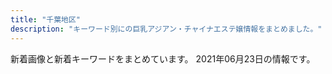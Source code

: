 ```yaml
---
title: "千葉地区"
description: "キーワード別にの巨乳アジアン・チャイナエステ嬢情報をまとめました。"
---
```


新着画像と新着キーワードをまとめています。
2021年06月23日の情報です。

<DmmAffiliateIns />
<KeywordTable
  shops={
    [
    {
        "name": "\u3055\u304f\u3089",
        "img_links": [
            "http://sakura-es.biz/images/r1.jpg",
            "http://sakura-es.biz/images/top.png",
            "http://sakura-es.biz/images/r3.jpg",
            "http://sakura-es.biz/images/st02.jpg",
            "http://sakura-es.biz/images/staffr.jpg",
            "http://sakura-es.biz/images/mobile.jpg",
            "http://sakura-es.biz/images/st01.jpg",
            "http://sakura-es.biz/images/bottom.jpg",
            "http://sakura-es.biz/images/st03.jpg"
        ],
        "url": "http://sakura-es.biz",
        "station": "JR\u6210\u7530\u99c5\u6771\u53e3",
        "keywords": {}
    },
    {
        "name": "\u30b7\u30fc\u30af\u30ec\u30c3\u30c8\u30c7\u30fc\u30c8",
        "keywords": {
            "E": 2,
            "D": 2,
            "C": 1,
            "88": 1,
            "87": 1,
            "86": 3
        },
        "station": "\u516b\u5343\u4ee3\u53f0\u99c5\u6771\u53e3",
        "url": "http://flower-esthe.net/",
        "img_links": [
            "http://flower-esthe.net/img/t6.jpg",
            "http://flower-esthe.net/img/t2.jpg",
            "http://flower-esthe.net/img/st1.jpg",
            "http://flower-esthe.net/img/r3.jpg",
            "http://flower-esthe.net/img/t3.jpg",
            "http://flower-esthe.net/img/r1.jpg",
            "http://flower-esthe.net/img/top1.jpg",
            "http://flower-esthe.net/img/noo.png",
            "http://flower-esthe.net/img/no.png",
            "http://flower-esthe.net/img/st2.jpg",
            "http://flower-esthe.net/img/r4.jpg",
            "http://flower-esthe.net/img/st8.jpg",
            "http://flower-esthe.net/img/nosta.jpg",
            "http://flower-esthe.net/img/r2.jpg",
            "http://flower-esthe.net/img/f1.jpg",
            "http://flower-esthe.net/img/st7.jpg",
            "http://flower-esthe.net/img/stt1.jpg",
            "http://flower-esthe.net/img/st6.jpg",
            "http://flower-esthe.net/img/st4.jpg",
            "http://flower-esthe.net/img/sm.jpg",
            "http://flower-esthe.net/img/t5.jpg",
            "http://flower-esthe.net/img/t1.jpg",
            "http://flower-esthe.net/img/t4.jpg",
            "http://flower-esthe.net/img/stt3.jpg",
            "http://flower-esthe.net/img/st3.jpg"
        ]
    },
    {
        "station": "JR\u7a32\u6bdb\u99c5\u897f\u53e3",
        "keywords": {
            "86": 5,
            "87": 5,
            "90": 5,
            "84": 5
        },
        "name": "Grace",
        "img_links": [
            "https://inage-grace.com/images/esthe3.jpg",
            "https://inage-mensesthe.com/icon/facebook.png",
            "https://inage-grace.com/images/main-sp.jpg",
            "https://inage-grace.com/staff/rina-l1.jpg",
            "https://inage-grace.com/footer/footer-tel.png",
            "https://inage-grace.com/staff/rina-top.jpg",
            "https://inage-grace.com/icon/facebook.png",
            "https://inage-mensesthe.com/icon/twitter.png",
            "https://inage-grace.com/room/room-l2.jpg",
            "https://inage-grace.com/images/main1.jpg",
            "https://inage-grace.com/images/header3.png",
            "https://inage-grace.com/icon/yelp.png",
            "https://inage-grace.com/staff/aika-top.jpg",
            "https://inage-grace.com/icon/line.png",
            "https://inage-grace.com/images/qrcode.png",
            "https://inage-grace.com/staff/sora-top.jpg",
            "https://inage-grace.com/room/room-l1.jpg",
            "https://inage-grace.com/staff/sora-s1.jpg",
            "https://inage-grace.com/staff/sora-l1.jpg",
            "https://inage-grace.com/images/esthe2.jpg",
            "https://inage-grace.com/staff/mai-s1.jpg",
            "https://inage-mensesthe.com/icon/yelp.png",
            "https://inage-grace.com/staff/mai-top.jpg",
            "https://inage-grace.com/images/esthe4.jpg",
            "https://inage-grace.com/staff/mai-l1.jpg",
            "https://inage-mensesthe.com/icon/line.png",
            "https://inage-grace.com/staff/aika-l1.jpg",
            "https://inage-grace.com/room/room-l3.jpg",
            "https://inage-grace.com/images/esthe1.jpg",
            "https://inage-grace.com/footer/footer-line.png",
            "https://inage-grace.com/images/clear.png",
            "https://inage-grace.com/staff/rina-s1.jpg",
            "https://inage-grace.com/staff/aika-s1.jpg",
            "https://inage-grace.com/footer/footer-staff.png",
            "https://inage-grace.com/icon/twitter.png",
            "https://inage-grace.com/room/room-l4.jpg"
        ],
        "url": "https://inage-grace.com/"
    },
    {
        "station": "\u6210\u7530\u99c5\u897f\u53e3",
        "img_links": [
            "http://foryou.este.work/mens-esthe.png",
            "http://foryou.este.work/2/uploadimg/1574764277.jpg",
            "http://foryou.este.work/kanban.jpg",
            "http://foryou.este.work/2/uploadimg/1615350214.jpg",
            "http://foryou.este.work/2/uploadimg/1621321234.jpg",
            "http://foryou.este.work/2/uploadimg/1565950572.jpg",
            "http://foryou.este.work/top.jpg",
            "http://foryou.este.work/2/uploadimg/1565558725.jpg"
        ],
        "keywords": {
            "D": 12,
            "85": 6,
            "C": 24,
            "84": 12,
            "83": 12
        },
        "name": "For You \u30d5\u30a9\u30fc\u30e6\u30fc",
        "url": "http://foryou.este.work/"
    },
    {
        "url": "http://aroma-relax.pink/",
        "keywords": {},
        "img_links": [
            "http://aroma-relax.pink/images/cg01.jpg",
            "http://aroma-relax.pink/images/cg05.jpg",
            "http://aroma-relax.pink/images/cg03.jpg",
            "http://aroma-relax.pink/images/cg011.jpg",
            "http://aroma-relax.pink/images/r1.jpg",
            "http://aroma-relax.pink/link/menlog.jpg",
            "http://aroma-relax.pink/images/r2.jpg",
            "http://aroma-relax.pink/images/top.jpg",
            "http://aroma-relax.pink/images/cg02.jpg"
        ],
        "name": "\u6e80\u8db3",
        "station": "JR\u4f50\u5009\u99c5\u5317\u53e3"
    },
    {
        "station": "JR\u6210\u7530\u99c5\u6771\u53e3",
        "url": "http://heart-est.tokyo/",
        "keywords": {
            "84": 1,
            "86": 1,
            "85": 2
        },
        "img_links": [
            "http://heart-est.tokyo/images/emi.jpg",
            "http://heart-est.tokyo/images/end.png",
            "http://heart-est.tokyo/images/riri.jpg",
            "http://heart-est.tokyo/images/new-t.jpg",
            "http://heart-est.tokyo/images/shizuka.jpg",
            "http://heart-est.tokyo/images/r1.jpg",
            "http://heart-est.tokyo/images/haruka.jpg",
            "http://heart-est.tokyo/images/r2.jpg",
            "http://heart-est.tokyo/images/r3.jpg",
            "http://heart-est.tokyo/images/link-tite.jpg",
            "http://heart-est.tokyo/images/newface-t.jpg",
            "http://heart-est.tokyo/images/heart.png",
            "http://heart-est.tokyo/images/r4.jpg",
            "http://heart-est.tokyo/images/g0.jpg",
            "http://heart-est.tokyo/images/staff-tite.jpg"
        ],
        "name": "\u307e\u3054\u3053\u308d"
    },
    {
        "img_links": [
            "http://sara.xyz.mn/images/s_pick.jpg",
            "http://sara.xyz.mn/images/top1.jpg",
            "http://sara.xyz.mn/images/mobile.jpg",
            "http://sara.xyz.mn/images/nbj3.jpg",
            "http://sara.xyz.mn/images/s_info.jpg",
            "http://sara.xyz.mn/photos/sites/108/2019/10/2019100108375699.jpg",
            "http://sara.xyz.mn/images/staffs.png",
            "http://sara.xyz.mn/images/s_news.jpg",
            "http://sara.xyz.mn/images/top.jpg",
            "http://sara.xyz.mn/photos/sites/108/2019/10/2019100108375747.jpg",
            "http://sara.xyz.mn/images/1.jpg",
            "http://sara.xyz.mn/photos/sites/108/2021/04/2021040105285767.jpg",
            "http://sara.xyz.mn/images/s_face.jpg",
            "http://sara.xyz.mn/images/s_staff.jpg",
            "http://sara.xyz.mn/photos/sites/108/2019/10/2019100108375817.jpg",
            "http://sara.xyz.mn/photos/sites/108/2019/11/201911100438444.jpg",
            "http://sara.xyz.mn/photos/sites/108/2019/10/201910010837567.jpg",
            "http://sara.xyz.mn/images/end1.jpg"
        ],
        "name": "\u5929\u4f7f\u697d\u5712",
        "keywords": {
            "88": 2,
            "E": 3,
            "86": 2,
            "87": 2,
            "D": 2,
            "C": 1
        },
        "url": "http://sara.xyz.mn/",
        "station": "\u5343\u8449\u4e2d\u592e\u99c5"
    },
    {
        "keywords": {
            "88": 2,
            "94": 1,
            "C": 3,
            "86": 4,
            "F": 1,
            "85": 4,
            "D": 7
        },
        "url": "http://riversopdd.site/",
        "img_links": [
            "http://riversopdd.site/uploads/200218/1-20021QG51A56.jpg",
            "http://riversopdd.site/static/picture/top01.png",
            "http://riversopdd.site/static/picture/left.jpg",
            "http://riversopdd.site/uploads/201230/1-201230143424H5.jpg",
            "http://riversopdd.site/uploads/210128/1-21012Q40403C5.jpg",
            "http://riversopdd.site/uploads/201016/1-2010161601241L.jpg",
            "http://riversopdd.site/uploads/210415/1-21041512423J28.jpg",
            "http://riversopdd.site/uploads/191021/1-19102112532L42.jpg",
            "http://riversopdd.site/static/picture/nav-001.png",
            "http://riversopdd.site/uploads/191021/1-191021125359649.jpg",
            "http://riversopdd.site/static/picture/nav-004.png",
            "http://riversopdd.site/static/picture/nav-006.png",
            "http://riversopdd.site/static/picture/nav-003.png",
            "http://riversopdd.site/static/picture/nav-005.png",
            "http://riversopdd.site/static/picture/top003.jpg",
            "http://riversopdd.site/uploads/200605/1-2006051J64E48.jpg",
            "http://riversopdd.site/uploads/200807/1-200PG63506145.jpg",
            "http://riversopdd.site/uploads/201102/1-201102145U1P3.jpg",
            "http://riversopdd.site/uploads/191206/1-191206102GaK.jpg",
            "http://riversopdd.site/static/picture/nav-002.png",
            "http://riversopdd.site/static/picture/right.jpg",
            "http://riversopdd.site/static/picture/tel.png"
        ],
        "name": "\u7761\u84ee\u82b1",
        "station": "JR\u8607\u6211\u99c5\u897f\u53e3"
    },
    {
        "name": "\u685c",
        "img_links": [
            "http://www.aqut.sakura.ne.jp/sakura/wp-content/uploads/2021/02/640x905.jpg",
            "http://sakura.refle.shop/wp-content/uploads/2021/05/fff4293299069c3e7778810af9b75e9-599x1024.jpg",
            "http://sakura.refle.shop/wp-content/uploads/2021/02/8b0ef78fc6219c9d52b8cd277fcf96f-576x1024.jpg",
            "http://sakura.refle.shop/wp-content/uploads/2021/05/fff4293299069c3e7778810af9b75e9-400x500.jpg",
            "http://sakura.refle.shop/wp-content/uploads/2021/02/5f3cb976bbb21a5669ff6bd1665841c-576x1024.jpg",
            "http://sakura.refle.shop/wp-content/uploads/2021/06/aef115b8ba924d6fef86fb3ab74ff59-400x500.jpg",
            "http://www.aqut.sakura.ne.jp/sakura/wp-content/uploads/2021/02/980x450.jpg",
            "http://sakura.refle.shop/wp-content/uploads/2021/02/fc01b0ad57f84753c67f9cbd1c39504-400x500.jpg",
            "http://sakura.refle.shop/wp-content/uploads/2021/02/28259450e36792ab9dc1c91eedf249b-576x1024.jpg",
            "http://sakura.refle.shop/wp-content/uploads/2021/02/8bfc95f3196ddfdafdcbf1188a8042e-576x1024.jpg",
            "http://sakura.refle.shop/wp-content/uploads/2021/06/aef115b8ba924d6fef86fb3ab74ff59-768x1024.jpg",
            "http://sakura.refle.shop/wp-content/uploads/2021/02/011e151d3ba49801a74fe2b21ee48dc-576x1024.jpg",
            "http://sakura.refle.shop/wp-content/uploads/2021/02/0ea1abb694e5c2ac70d0c9d9ba0fc0d-576x1024.jpg",
            "http://sakura.refle.shop/wp-content/uploads/2021/03/980x550-1-1.jpg",
            "http://sakura.refle.shop/wp-content/uploads/2021/02/u30667598442406118055fm26gp0.jpg",
            "http://sakura.refle.shop/wp-content/uploads/2021/02/fc01b0ad57f84753c67f9cbd1c39504-576x1024.jpg"
        ],
        "keywords": {},
        "station": "\u9577\u6d66\u99c5\u5357\u53e3",
        "url": "http://sakura.refle.shop/"
    },
    {
        "station": "\u5343\u8449\u4e2d\u592e\u99c5\u6771\u53e3",
        "url": "http://smile.oks.bz/",
        "name": "Smile\u30fb\u30b9\u30de\u30a4\u30eb",
        "keywords": {
            "83": 1,
            "86": 12,
            "85": 5,
            "C": 2,
            "87": 6,
            "D": 19,
            "E": 3
        },
        "img_links": [
            "http://smile.oks.bz/images/s_news.jpg",
            "http://smile.oks.bz/photos/sites/41/2020/09/202009091902267.jpg",
            "http://smile.oks.bz/photos/sites/41/2021/05/2021050509224054.jpg",
            "http://smile.oks.bz/photos/sites/41/2021/01/2021012517065775.jpg",
            "http://smile.oks.bz/photos/sites/41/2021/03/2021030812591776.jpg",
            "http://smile.oks.bz/photos/sites/41/2021/06/2021060810245698.jpg",
            "http://smile.oks.bz/photos/sites/41/2019/11/2019112410352437.jpg",
            "http://smile.oks.bz/images/s_face.jpg",
            "http://smile.oks.bz/photos/sites/41/2020/10/202010071446208.jpg",
            "http://smile.oks.bz/images/link.jpg",
            "http://smile.oks.bz/photos/sites/41/2019/12/2019122517044318.jpg",
            "http://smile.oks.bz/images/top.jpg",
            "http://smile.oks.bz/photos/sites/41/2021/02/2021020310442052.jpg",
            "http://smile.oks.bz/photos/sites/41/2019/12/2019122517044066.jpg",
            "http://smile.oks.bz/photos/sites/41/2019/08/201909231726370.jpg",
            "http://smile.oks.bz/photos/sites/41/2021/02/2021020310442224.jpg",
            "http://smile.oks.bz/photos/sites/41/2020/09/2020090213501227.jpg",
            "http://smile.oks.bz/photos/sites/41/2021/01/2021010911025290.jpg",
            "http://smile.oks.bz/photos/sites/41/2020/01/2020012310224324.jpg",
            "http://smile.oks.bz/photos/sites/41/2019/09/2019091314105462.jpg",
            "http://smile.oks.bz/photos/sites/41/2021/06/2021060810245698-356x475.jpg",
            "http://smile.oks.bz/images/mobile.jpg",
            "http://smile.oks.bz/photos/sites/41/2021/02/2021022713432946.jpg",
            "http://smile.oks.bz/photos/sites/41/2020/11/2020110713394486.jpg",
            "http://smile.oks.bz/photos/sites/41/2020/07/2020071417514615.jpg",
            "http://smile.oks.bz/photos/sites/41/2019/12/2019122517061810.jpg",
            "http://smile.oks.bz/photos/sites/41/2020/10/2020101713162274.jpg",
            "http://smile.oks.bz/photos/sites/41/2019/09/2019090417583313.jpg",
            "http://smile.oks.bz/images/staff_line.jpg",
            "http://smile.oks.bz/photos/sites/41/2019/12/2019122516470912.jpg"
        ]
    },
    {
        "url": "https://sweet-honey.iest.info/",
        "station": "\u5343\u8449\u4e2d\u592e\u99c5\u897f\u53e3",
        "img_links": [
            "https://sweet-honey.iest.info/images/spmainimg.jpg",
            "https://sweet-honey.iest.info/images/mainimg.jpg",
            "https://sweet-honey.iest.info/images/room4.jpg",
            "https://sweet-honey.iest.info/images/top.png",
            "https://sweet-honey.iest.info/photos/sites/55/2021/06/2021062212362578.jpeg",
            "https://sweet-honey.iest.info/images/pagetop.png",
            "https://sweet-honey.iest.info/images/room2.jpg",
            "https://sweet-honey.iest.info/images/room5.jpg",
            "https://sweet-honey.iest.info/photos/sites/55/2021/04/202104150621320.jpg",
            "https://sweet-honey.iest.info/photos/sites/55/2021/06/2021061200070863.jpeg",
            "https://sweet-honey.iest.info/photos/sites/55/2021/04/2021041506061576.jpg",
            "https://sweet-honey.iest.info/images/top_sp.png",
            "https://sweet-honey.iest.info/photos/sites/55/2021/05/2021052815212116.jpeg",
            "https://sweet-honey.iest.info/images/room6.jpg",
            "https://sweet-honey.iest.info/images/room3.jpg",
            "https://sweet-honey.iest.info/photos/sites/55/2021/05/2021052706345313.jpeg",
            "https://sweet-honey.iest.info/images/room1.jpg",
            "https://sweet-honey.iest.info/photos/sites/55/2021/06/2021061716570358.jpeg"
        ],
        "name": "\u30b9\u30a4\u30fc\u30c8\u30cf\u30cb\u30fc",
        "keywords": {
            "85": 4,
            "D": 16,
            "86": 6,
            "83": 6
        }
    },
    {
        "url": "http://relax-massage.xyz/",
        "station": "JR\u5e55\u5f35\u672c\u90f7\u99c5\u5357\u53e3",
        "img_links": [
            "http://relax-massage.xyz/images/cg01.jpg",
            "http://relax-massage.xyz/images/cg07.jpg",
            "http://relax-massage.xyz/images/cg05.jpg",
            "http://relax-massage.xyz/images/top.png",
            "http://relax-massage.xyz/images/precau.png",
            "http://relax-massage.xyz/images/rec.png",
            "http://relax-massage.xyz/images/cg04.jpg",
            "http://relax-massage.xyz/images/news.png",
            "http://relax-massage.xyz/images/staff_s.png",
            "http://relax-massage.xyz/images/sruru.jpg",
            "http://relax-massage.xyz/images/cg03.jpg",
            "http://relax-massage.xyz/images/cg08.jpg",
            "http://relax-massage.xyz/images/cg02.jpg",
            "http://relax-massage.xyz/images/evetop.png"
        ],
        "keywords": {
            "E": 3,
            "D": 4,
            "86": 7
        },
        "name": "\u7f8e\u5eb5 -\u3073\u3042\u3093-"
    },
    {
        "name": "PAREO\u30fb\u30d1\u30ec\u30aa",
        "keywords": {
            "E": 6,
            "86": 18,
            "87": 12,
            "D": 24
        },
        "img_links": [
            "http://pareo.ests.jp/images/staff_bj2.png",
            "http://pareo.ests.jp/images/tit_staff.png",
            "http://pareo.ests.jp/images/room4.jpg",
            "http://pareo.ests.jp/images/room1.jpg",
            "http://pareo.ests.jp/images/room2.jpg",
            "http://pareo.ests.jp/images/top.jpg",
            "http://pareo.ests.jp/images/sp_tit_news.png",
            "http://pareo.ests.jp/photos/sites/30/2021/06/202106211259321.jpg",
            "http://pareo.ests.jp/photos/sites/30/2021/04/2021041315170047.jpg",
            "http://pareo.ests.jp/photos/sites/30/2021/06/2021060313592910.jpg",
            "http://pareo.ests.jp/photos/sites/30/2021/01/2021010414173533.jpg",
            "http://pareo.ests.jp/photos/sites/30/2020/10/2020100416004380.jpg",
            "http://pareo.ests.jp/images/mobile.jpg",
            "http://pareo.ests.jp/images/staff_bj4.png",
            "http://pareo.ests.jp/images/room3.jpg",
            "http://pareo.ests.jp/images/sp_top.jpg",
            "http://pareo.ests.jp/images/bian.png"
        ],
        "station": "JR\u897f\u5343\u8449\u99c5\u5357\u53e3",
        "url": "http://pareo.ests.jp/"
    },
    {
        "station": "\u4eac\u6210\u7dda\u5343\u8449\u4e2d\u592e\u99c5\u6771\u53e3",
        "name": "\u685c\u6843",
        "img_links": [
            "http://www.t-bell.work/images/8.jpg",
            "http://www.t-bell.work/images/info.jpg",
            "http://www.t-bell.work/images/line.png",
            "http://www.t-bell.work/img/mayu1.jpg",
            "http://www.t-bell.work/images/2.jpg",
            "http://www.t-bell.work/images/3.jpg",
            "http://www.t-bell.work/images/interior_t.jpg",
            "http://www.t-bell.work/images/news.jpg",
            "http://www.t-bell.work/img/ayumi1.jpg",
            "http://www.t-bell.work/images/4.jpg",
            "http://www.t-bell.work/images/6.jpg",
            "http://www.t-bell.work/img/mayu2.jpg",
            "http://www.t-bell.work/images/interior.png",
            "http://www.t-bell.work/img/sakura1.jpg",
            "http://www.t-bell.work/images/sys2.png",
            "http://www.t-bell.work/images/11.jpg",
            "http://www.t-bell.work/images/9.jpg",
            "http://www.t-bell.work/images/5.jpg",
            "http://www.t-bell.work/img/riri1.jpg",
            "http://www.t-bell.work/img/momo1.jpg",
            "http://www.t-bell.work/images/interior1.png",
            "http://www.t-bell.work/img/riri2.jpg",
            "http://www.t-bell.work/img/kumi2.jpg",
            "http://www.t-bell.work/images/sys1.png",
            "http://www.t-bell.work/images/si.png",
            "http://www.t-bell.work/img/ayumi2.jpg",
            "http://www.t-bell.work/img/yuki1.jpg",
            "http://www.t-bell.work/images/12.jpg",
            "http://www.t-bell.work/images/1.jpg",
            "http://www.t-bell.work/img/kumi1.jpg",
            "http://www.t-bell.work/images/7.jpg",
            "http://www.t-bell.work/img/miho1.jpg",
            "http://www.t-bell.work/images/head.jpg",
            "http://www.t-bell.work/img/kumi3.jpg",
            "http://www.t-bell.work/images/10.jpg",
            "http://www.t-bell.work/images/staff_t.jpg",
            "http://www.t-bell.work/img/megumi1.jpg"
        ],
        "url": "http://www.t-bell.work/",
        "keywords": {}
    },
    {
        "name": "\u6d77\u306e\u611b",
        "keywords": {
            "83": 1,
            "E": 1,
            "C": 1,
            "86": 2,
            "D": 2,
            "87": 1
        },
        "station": "\u5343\u8449\u4e2d\u592e\u99c5\u897f\u53e3",
        "img_links": [
            "http://koi.iest.info/images/info.jpg",
            "http://koi.a2.reraku.work/upload/sites/35/2021/03/2021033104461878-366x549.jpg",
            "http://koi.iest.info/images/s_staff.png",
            "http://koi.iest.info/images/mobile.jpg",
            "http://koi.iest.info/images/top.png",
            "http://koi.iest.info/images/s_news.png",
            "http://koi.a2.reraku.work/upload/sites/35/2021/03/2021033107355844-366x549.jpg",
            "http://koi.a2.reraku.work/upload/sites/35/2021/03/2021033104461989.jpg",
            "http://koi.iest.info/images/line.jpg",
            "http://koi.a2.reraku.work/upload/sites/35/2021/03/2021033107345332-366x549.jpg",
            "http://koi.a2.reraku.work/upload/sites/35/2021/03/2021033107345332.jpg",
            "http://koi.iest.info/images/room1.jpg",
            "http://koi.a2.reraku.work/upload/sites/35/2021/03/2021033104461989-366x549.jpg",
            "http://koi.a2.reraku.work/upload/sites/35/2021/03/2021033104461878.jpg",
            "http://koi.iest.info/images/s_link.png",
            "http://koi.iest.info/images/s_face.png",
            "http://koi.a2.reraku.work/upload/sites/35/2021/03/2021033107355844.jpg"
        ],
        "url": "http://koi.iest.info/"
    },
    {
        "url": "http://www.ran.esjoho.com/",
        "name": "\u862d",
        "img_links": [
            "http://www.ran.esjoho.com/files/002-02.jpg",
            "http://www.ran.esjoho.com/files/001.jpg",
            "http://www.ran.esjoho.com/images/s5.jpg",
            "http://www.ran.esjoho.com/images/s3.jpg",
            "http://www.ran.esjoho.com/images/s1.jpg",
            "http://www.ran.esjoho.com/files/010.jpg",
            "http://www.ran.esjoho.com/images/maga.jpg",
            "http://www.ran.esjoho.com/files/001-02.jpg",
            "http://www.ran.esjoho.com/files/014-03.jpg",
            "http://www.ran.esjoho.com/images/zi_massage.png",
            "http://www.ran.esjoho.com/images/zi_staff.png",
            "http://www.ran.esjoho.com/files/010-03.jpg",
            "http://www.ran.esjoho.com/images/infotiao1.jpg",
            "http://www.ran.esjoho.com/images/shop/shop03.jpg",
            "http://www.ran.esjoho.com/files/007-03.jpg",
            "http://www.ran.esjoho.com/files/001-03.jpg",
            "http://www.ran.esjoho.com/files/002-03.jpg",
            "http://www.ran.esjoho.com/files/014-02.jpg",
            "http://www.ran.esjoho.com/images/new3.png",
            "http://www.ran.esjoho.com/images/shop/shop02.jpg",
            "http://www.ran.esjoho.com/images/shop/shop04.jpg",
            "http://www.ran.esjoho.com/files/010-02.jpg",
            "http://www.ran.esjoho.com/images/s2.jpg",
            "http://www.ran.esjoho.com/images/main_bottom.png",
            "http://www.ran.esjoho.com/images/xian.png",
            "http://www.ran.esjoho.com/files/014.jpg",
            "http://www.ran.esjoho.com/images/shop/shop01.jpg",
            "http://www.ran.esjoho.com/images/pick.png",
            "http://www.ran.esjoho.com/images/s4.jpg",
            "http://www.ran.esjoho.com/files/007.jpg",
            "http://www.ran.esjoho.com/files/007-02.jpg",
            "http://www.ran.esjoho.com/files/002.jpg",
            "http://www.ran.esjoho.com/images/new1.png",
            "http://www.ran.esjoho.com/images/tel.png",
            "http://www.ran.esjoho.com/images/service.png",
            "http://www.ran.esjoho.com/images/main_top.png"
        ],
        "station": "JR\u7a32\u6bdb\u99c5\u6771\u53e3",
        "keywords": {
            "C": 1,
            "87": 3,
            "85": 2,
            "D": 4
        }
    },
    {
        "keywords": {
            "87": 1,
            "C": 19,
            "85": 7
        },
        "url": "http://peach-est.com/",
        "station": "JR\u7a32\u6bdb\u99c5\u6771\u53e3",
        "name": "\u30d4\u30fc\u30c1",
        "img_links": [
            "http://peach-est.com/staff/yui1.jpg",
            "http://peach-est.com/images/staff/saori.jpg",
            "http://peach-est.com/staff/pic04.jpg",
            "http://peach-est.com/staff/riri.jpg",
            "http://peach-est.com/img/index_09.jpg",
            "http://peach-est.com/staff/yumi.jpg",
            "http://peach-est.com/room/r-3.jpg",
            "http://peach-est.com/staff/yuyu.jpg",
            "http://peach-est.com/staff/rina.jpg",
            "http://peach-est.com/staff/yuki.jpg",
            "http://peach-est.com/room/r-6.jpg",
            "http://peach-est.com/staff/emi.jpg",
            "http://peach-est.com/staff/ayaka.jpg",
            "http://peach-est.com/images/staff/staff-1-3.jpg",
            "http://peach-est.com/staff/aki.jpg",
            "http://peach-est.com/img/index_06.jpg",
            "http://peach-est.com/img/index_03.jpg",
            "http://peach-est.com/staff/sayuri.jpg",
            "http://peach-est.com/staff/moe.jpg",
            "http://peach-est.com/room/r-5.jpg",
            "http://peach-est.com/img/st1-1.jpg",
            "http://peach-est.com/staff/risa.jpg",
            "http://peach-est.com/staff/saori.jpg",
            "http://peach-est.com/room/r-1.jpg",
            "http://peach-est.com/staff/ayumi.jpg",
            "http://peach-est.com/staff/nana.jpg"
        ]
    },
    {
        "img_links": [
            "http://nikity.xyz/picture/room2.jpg",
            "http://nikity.xyz/uploads/210618/1-21061Q43F0248.jpg",
            "http://nikity.xyz/picture/room1.jpg",
            "http://nikity.xyz/uploads/210618/1-21061Q4355U02.jpg",
            "http://nikity.xyz/uploads/210615/1-2106150U92V17.jpg",
            "http://nikity.xyz/picture/room3.jpg",
            "http://nikity.xyz/picture/s_staff.jpg",
            "http://nikity.xyz/uploads/210202/1-21020215552R31.jpg",
            "http://nikity.xyz/uploads/210618/1-21061Q63Z9C7.jpg",
            "http://nikity.xyz/uploads/210206/1-210206100255409.jpg",
            "http://nikity.xyz/uploads/210615/1-2106150U91S21.jpg",
            "http://nikity.xyz/uploads/210618/1-21061Q43H0141.jpg",
            "http://nikity.xyz/picture/top.jpg",
            "http://nikity.xyz/uploads/210206/1-210206100410V8.jpg",
            "http://nikity.xyz/uploads/210618/1-21061Q63S5620.jpg",
            "http://nikity.xyz/uploads/210618/1-21061Q63920410.jpg",
            "http://nikity.xyz/uploads/210202/1-21020215563U25.jpg",
            "http://nikity.xyz/uploads/210618/1-21061Q63R5147.jpg",
            "http://nikity.xyz/uploads/210618/1-21061Q63Ua92.jpg",
            "http://nikity.xyz/picture/s_news.jpg",
            "http://nikity.xyz/uploads/210618/1-21061Q4361S10.jpg",
            "http://nikity.xyz/picture/s_shedule.jpg",
            "http://nikity.xyz/uploads/210202/1-21020215543XH.jpg",
            "http://nikity.xyz/uploads/210618/1-21061Q43642339.jpg",
            "http://nikity.xyz/picture/room4.jpg"
        ],
        "url": "http://nikity.xyz/",
        "station": "\u4e09\u54b2\u99c5\u6771\u53e3",
        "keywords": {
            "C": 7,
            "85": 6,
            "87": 1,
            "D": 6
        },
        "name": "\u7652\u3057\u5929\u4f7f"
    },
    {
        "name": "\u7e01",
        "url": "http://www.e-niko.work/",
        "station": "\u52dd\u7530\u53f0\u99c5\u5357\u53e3",
        "keywords": {},
        "img_links": [
            "http://www.e-niko.work/img/rio1.jpg",
            "http://www.e-niko.work/images/int1.png",
            "http://www.e-niko.work/images/int2.png",
            "http://www.e-niko.work/images/tel.jpg",
            "http://www.e-niko.work/images/news.jpg",
            "http://www.e-niko.work/images/3.jpg",
            "http://www.e-niko.work/images/2.jpg",
            "http://www.e-niko.work/images/4.jpg",
            "http://www.e-niko.work/images/info.jpg",
            "http://www.e-niko.work/images/interior_t.jpg",
            "http://www.e-niko.work/images/sys2.png",
            "http://www.e-niko.work/images/ta.jpg",
            "http://www.e-niko.work/img/mika1.jpg",
            "http://www.e-niko.work/images/staff_t.jpg",
            "http://www.e-niko.work/images/line.png",
            "http://www.e-niko.work/images/mobile.jpg",
            "http://www.e-niko.work/images/sys1.png",
            "http://www.e-niko.work/img/riri1.jpg",
            "http://www.e-niko.work/img/yuri1.jpg",
            "http://www.e-niko.work/images/1.jpg",
            "http://www.e-niko.work/images/head.jpg",
            "http://www.e-niko.work/images/ac1.png"
        ]
    },
    {
        "keywords": {},
        "name": "\u82b1\u9b41\uff5e\u304a\u3044\u3089\u3093\uff5e",
        "img_links": [
            "http://oiranest.club/files/003d46c.jpg",
            "http://oiranest.club/files/008d46c.jpg",
            "http://oiranest.club/files/007d46c.jpg",
            "http://oiranest.club/files/009d46c.jpg",
            "http://oiranest.club/files/005a3c6.jpg",
            "http://oiranest.club/images/top01d46c.png",
            "http://oiranest.club/images/nav-004.png",
            "http://oiranest.club/files/007a3c6.jpg",
            "http://oiranest.club/images/nav-005.png",
            "http://oiranest.club/images/nav-001.png",
            "http://oiranest.club/files/003a3c6.jpg",
            "http://oiranest.club/files/006d46c.jpg",
            "http://oiranest.club/files/008a3c6.jpg",
            "http://oiranest.club/files/005d46c.jpg",
            "http://oiranest.club/files/010d46c.jpg",
            "http://oiranest.club/images/nav-006.png",
            "http://oiranest.club/files/010a3c6.jpg",
            "http://oiranest.club/images/top003.png",
            "http://oiranest.club/images/top02-left.png",
            "http://oiranest.club/files/006a3c6.jpg",
            "http://oiranest.club/files/009a3c6.jpg",
            "http://oiranest.club/images/nav-003.png",
            "http://oiranest.club/images/nav-002.png"
        ],
        "station": "\u5e55\u5f35\u672c\u90f7\u99c5\u6771\u53e3",
        "url": "http://oiranest.club/"
    },
    {
        "keywords": {
            "88": 3,
            "86": 9,
            "D": 9,
            "C": 3
        },
        "name": "\u79cb\u6708",
        "station": "\u516b\u5343\u4ee3\u53f0\u99c5\u897f\u53e3",
        "url": "http://www.akizu.esjoho.com/",
        "img_links": [
            "http://www.akizu.esjoho.com/files/011-03.jpg",
            "http://www.akizu.esjoho.com/files/003-02.jpg",
            "http://www.akizu.esjoho.com/images/coverGirlParts.png",
            "http://www.akizu.esjoho.com/files/007-03.jpg",
            "http://www.akizu.esjoho.com/files/012-03.jpg",
            "http://www.akizu.esjoho.com/files/011.jpg",
            "http://www.akizu.esjoho.com/files/011-02.jpg",
            "http://www.akizu.esjoho.com/images/backlistbtn.png",
            "http://www.akizu.esjoho.com/files/007-02.jpg",
            "http://www.akizu.esjoho.com/files/012.jpg",
            "http://www.akizu.esjoho.com/files/012-02.jpg",
            "http://www.akizu.esjoho.com/images/mobile.jpg",
            "http://www.akizu.esjoho.com/files/007.jpg",
            "http://www.akizu.esjoho.com/files/003-03.jpg",
            "http://www.akizu.esjoho.com/files/003.jpg"
        ]
    },
    {
        "keywords": {
            "C": 14
        },
        "url": "http://wureshii.tokyo/",
        "img_links": [
            "http://wureshii.tokyo/uploads/210608/1-21060Q44PD53.jpg",
            "http://wureshii.tokyo/static/picture/tit-gat.png",
            "http://wureshii.tokyo/uploads/210608/1-21060Q44621639.jpg",
            "http://wureshii.tokyo/static/picture/infor.png",
            "http://wureshii.tokyo/static/picture/tit-new.png",
            "http://wureshii.tokyo/uploads/210608/1-21060Q44I33Y.jpg",
            "http://wureshii.tokyo/uploads/210608/1-21060Q44AD14.jpg",
            "http://wureshii.tokyo/static/picture/top.png",
            "http://wureshii.tokyo/static/picture/tite-staff.png",
            "http://wureshii.tokyo/static/picture/room3.png",
            "http://wureshii.tokyo/static/picture/info.png",
            "http://wureshii.tokyo/static/picture/room4.png",
            "http://wureshii.tokyo/static/picture/room1.png",
            "http://wureshii.tokyo/static/picture/tit-pick.png",
            "http://wureshii.tokyo/static/picture/room2.png",
            "http://wureshii.tokyo/static/picture/tit-infor.png"
        ],
        "station": "JR\u6d25\u7530\u6cbc\u99c5\u5317\u53e3",
        "name": "\u304a\u304b\u3048\u308a"
    },
    {
        "img_links": [
            "http://guyutie.xyz/uploads/210423/1-210423100539134.jpg",
            "http://guyutie.xyz/index_files/room4.jpg",
            "http://guyutie.xyz/index_files/room2.jpg",
            "http://guyutie.xyz/uploads/210423/1-2104231005262O.jpg",
            "http://guyutie.xyz/uploads/210423/1-2104231005135E.jpg",
            "http://guyutie.xyz/index_files/room3.jpg",
            "http://guyutie.xyz/uploads/210423/1-210423100551V0.jpg",
            "http://guyutie.xyz/index_files/room1.jpg"
        ],
        "station": "\u5343\u8449\u4e2d\u592e\u99c5\u897f\u53e3",
        "name": "\u732b\u3061\u3083\u3093",
        "url": "http://guyutie.xyz/",
        "keywords": {
            "90": 4,
            "92": 8,
            "E": 8,
            "D": 4,
            "88": 4,
            "F": 4
        }
    },
    {
        "img_links": [
            "http://lolita.jpest.net/uploads//sites/28/2021/05/g2-1.jpg",
            "http://lolita.jpest.net/uploads//sites/28/2020/11/tel-1.png",
            "http://lolita.jpest.net/uploads//sites/28/2021/05/g2-2.jpg",
            "http://lolita.jpest.net/uploads//sites/28/2021/05/3.jpg",
            "http://lolita.jpest.net/uploads//sites/28/2021/05/g2-4.jpg",
            "http://lolita.jpest.net/uploads//sites/28/2020/11/con02.jpg",
            "http://lolita.jpest.net/uploads//sites/28/2021/05/g1.jpg",
            "http://lolita.jpest.net/uploads//sites/28/2021/05/g-1.jpg",
            "http://lolita.jpest.net/uploads//sites/28/2020/11/con01.jpg",
            "http://lolita.jpest.net/uploads//sites/28/2020/11/con03.jpg",
            "http://lolita.jpest.net/uploads//sites/28/2020/11/home.png",
            "http://lolita.jpest.net/uploads//sites/28/2020/12/req_03.jpg",
            "http://lolita.jpest.net/uploads//sites/28/2021/01/001.jpg",
            "http://lolita.jpest.net/uploads//sites/28/2021/05/g2-3.jpg",
            "http://lolita.jpest.net/uploads//sites/28/2020/11/staff.jpg",
            "http://lolita.jpest.net/uploads//sites/28/2021/05/g2.jpg"
        ],
        "keywords": {},
        "station": "JR\u7a32\u6bdb\u99c5\u6771\u53e3",
        "url": "http://lolita.jpest.net/",
        "name": "Dear"
    },
    {
        "station": "\u5343\u8449\u4e2d\u592e\u99c5\u897f\u53e3",
        "url": "http://estela-spa.ests.jp/",
        "name": "\u30eb\u30d3\u30fc",
        "keywords": {},
        "img_links": []
    },
    {
        "station": "\u516b\u5343\u4ee3\u53f0\u99c5\u897f\u53e3",
        "img_links": [
            "http://aroma-esthe.blue/img/noo.png",
            "http://aroma-esthe.blue/img/t5.jpg",
            "http://aroma-esthe.blue/img/stt3.jpg",
            "http://aroma-esthe.blue/img/st51.jpg",
            "http://aroma-esthe.blue/img/top.jpg",
            "http://aroma-esthe.blue/img/t6.jpg",
            "http://aroma-esthe.blue/img/f1.jpg",
            "http://aroma-esthe.blue/img/st6.jpg",
            "http://aroma-esthe.blue/img/stt1.jpg",
            "http://aroma-esthe.blue/img/st4.jpg",
            "http://aroma-esthe.blue/img/t1.jpg",
            "http://aroma-esthe.blue/img/no.png",
            "http://aroma-esthe.blue/img/t2.jpg",
            "http://aroma-esthe.blue/img/t4.jpg",
            "http://aroma-esthe.blue/img/sm.jpg",
            "http://aroma-esthe.blue/img/t3.jpg",
            "http://aroma-esthe.blue/img/st1.jpg",
            "http://aroma-esthe.blue/img/st2.jpg",
            "http://aroma-esthe.blue/img/st5.jpg",
            "http://aroma-esthe.blue/img/st3.jpg"
        ],
        "url": "http://aroma-esthe.blue",
        "keywords": {
            "86": 5,
            "D": 5,
            "88": 1,
            "E": 1
        },
        "name": "\u30e4\u30fc\u30db\u30fc"
    },
    {
        "url": "http://www.miyu-est.com/",
        "name": "\u7f8e\u512a",
        "keywords": {
            "87": 1,
            "F": 1
        },
        "station": "\u7fd2\u5fd7\u91ce\u99c5",
        "img_links": [
            "http://www.miyu-est.com/images/r-2.jpg",
            "http://www.miyu-est.com/images/staff/harumi.jpg",
            "http://www.miyu-est.com/images/staff/sora.jpg",
            "http://www.miyu-est.com/images/r-5.jpg",
            "http://www.miyu-est.com/images/newtit.jpg",
            "http://www.miyu-est.com/images/mobile.png",
            "http://www.miyu-est.com/images/titestaff.png",
            "http://www.miyu-est.com/images/r-4.jpg",
            "http://www.miyu-est.com/images/10.jpg",
            "http://www.miyu-est.com/images/s-2/2-4.jpg",
            "http://www.miyu-est.com/images/staff/jinmi.jpg",
            "http://www.miyu-est.com/images/r-6.jpg",
            "http://www.miyu-est.com/images/staff/miho.jpg",
            "http://www.miyu-est.com/images/staff/nana.jpg",
            "http://www.miyu-est.com/images/s-3/3-4.jpg",
            "http://www.miyu-est.com/images/9.jpg",
            "http://www.miyu-est.com/images/top.jpg",
            "http://www.miyu-est.com/images/staff/s2.jpg",
            "http://www.miyu-est.com/images/3.jpg",
            "http://www.miyu-est.com/images/staff/naomi.jpg",
            "http://www.miyu-est.com/images/r-3.jpg",
            "http://www.miyu-est.com/images/r-1.jpg"
        ]
    },
    {
        "station": "JR\u6d25\u7530\u6cbc\u99c5\u5317\u53e3",
        "url": "https://tenshinomori.xyz.mn/",
        "keywords": {
            "85": 19,
            "84": 38,
            "88": 76,
            "83": 19,
            "G": 38,
            "E": 114,
            "D": 133,
            "F": 40,
            "C": 46,
            "87": 114,
            "89": 19,
            "86": 38,
            "90": 19
        },
        "name": "\u5929\u4f7f\u306e\u68ee",
        "img_links": [
            "https://tenshinomori.xyz.mn/images/room1.jpg",
            "https://tenshinomori.xyz.mn/images/m14.jpg",
            "https://tenshinomori.xyz.mn/images/s_pick.png",
            "https://tenshinomori.xyz.mn/images/m12.jpg",
            "https://tenshinomori.xyz.mn/photos/sites/11/2021/06/2021061511092128.jpg",
            "https://tenshinomori.xyz.mn/images/room2.jpg",
            "https://tenshinomori.xyz.mn/photos/sites/11/2020/09/2020092918150341.jpg",
            "https://tenshinomori.xyz.mn/photos/sites/11/2020/09/2020091810504376.jpg",
            "https://tenshinomori.xyz.mn/photos/sites/11/2020/12/2020121613443586.jpg",
            "https://tenshinomori.xyz.mn/images/s3.png",
            "https://tenshinomori.xyz.mn/images/s_link.png",
            "https://tenshinomori.xyz.mn/photos/sites/11/2021/02/2021021814154555.jpg",
            "https://tenshinomori.xyz.mn/images/info.jpg",
            "https://tenshinomori.xyz.mn/photos/sites/11/2021/04/2021040311010754.jpg",
            "https://tenshinomori.xyz.mn/images/s_massage.png",
            "https://tenshinomori.xyz.mn/images/s_staff.png",
            "https://tenshinomori.xyz.mn/images/s_news.png",
            "https://tenshinomori.xyz.mn/photos/sites/11/2021/04/2021042010572362.jpg",
            "https://tenshinomori.xyz.mn/photos/sites/11/2021/01/2021010815482045.jpg",
            "https://tenshinomori.xyz.mn/photos/sites/11/2020/09/2020091111050813.jpg",
            "https://tenshinomori.xyz.mn/images/m15.jpg",
            "https://tenshinomori.xyz.mn/photos/sites/11/2020/12/2020121016271562.jpg",
            "https://tenshinomori.xyz.mn/images/m7.jpg",
            "https://tenshinomori.xyz.mn/photos/sites/11/2021/06/2021061210145965.jpg",
            "https://tenshinomori.xyz.mn/images/m11.jpg",
            "https://tenshinomori.xyz.mn/photos/sites/11/2021/04/2021040311010666.jpg",
            "https://tenshinomori.xyz.mn/images/mobile.jpg",
            "https://tenshinomori.xyz.mn/images/top.png",
            "https://tenshinomori.xyz.mn/photos/sites/11/2021/05/202105201050188.jpg",
            "https://tenshinomori.xyz.mn/images/m13.jpg",
            "https://tenshinomori.xyz.mn/images/room4.jpg",
            "https://tenshinomori.xyz.mn/images/room3.jpg",
            "https://tenshinomori.xyz.mn/images/m10.jpg",
            "https://tenshinomori.xyz.mn/photos/sites/11/2021/04/2021040919092618.jpg",
            "https://tenshinomori.xyz.mn/photos/sites/11/2021/02/2021022516063829.jpg",
            "https://tenshinomori.xyz.mn/images/s1.png",
            "https://tenshinomori.xyz.mn/images/m9.jpg",
            "https://tenshinomori.xyz.mn/photos/sites/11/2020/09/2020091810504376-e1600835665263.jpg",
            "https://tenshinomori.xyz.mn/photos/sites/11/2021/06/2021062020123862-e1624187568161.jpg",
            "https://tenshinomori.xyz.mn/images/m8.jpg",
            "https://tenshinomori.xyz.mn/photos/sites/11/2021/06/2021062115005814.jpg",
            "https://tenshinomori.xyz.mn/photos/sites/11/2020/11/2020110419415087.jpg",
            "https://tenshinomori.xyz.mn/photos/sites/11/2021/04/2021042614492347.jpg"
        ]
    },
    {
        "url": "http://gokuyu.work/",
        "keywords": {
            "F": 2,
            "C": 2,
            "E": 4,
            "D": 4,
            "86": 4,
            "85": 2,
            "88": 3,
            "87": 3
        },
        "name": "\u611b",
        "img_links": [
            "http://gokuyu.work/images/m-top003.jpg",
            "http://gokuyu.work/images/news.jpg",
            "http://gokuyu.work/staff/kaori1.jpg",
            "http://gokuyu.work/staff/yuyu1.jpg",
            "http://gokuyu.work/staff/riri1.jpg",
            "http://gokuyu.work/staff/mei1.jpg",
            "http://gokuyu.work/images/call.png",
            "http://gokuyu.work/images/m-head01.jpg",
            "http://gokuyu.work/images/m-top001.jpg",
            "http://gokuyu.work/staff/mio1.jpg",
            "http://gokuyu.work/staff/nana1.jpg",
            "http://gokuyu.work/images/foot01.jpg"
        ],
        "station": "\u516b\u5343\u4ee3\u53f0\u99c5\u6771\u53e3"
    },
    {
        "station": "\u516b\u5343\u4ee3\u53f0\u99c5\u897f\u53e3",
        "name": "\u30a8\u30af\u30dc",
        "url": "http://www.ekubo.mensest.com/",
        "keywords": {
            "86": 1,
            "D": 6,
            "87": 5
        },
        "img_links": [
            "http://www.ekubo.mensest.com/photo_news/upimg/3794060c2ef123ce55_0.jpg",
            "http://www.ekubo.mensest.com/files/009.jpg",
            "http://www.ekubo.mensest.com/images/osusume01.png",
            "http://www.ekubo.mensest.com/files/009-02.jpg",
            "http://www.ekubo.mensest.com/photo_news/upimg/754985a09a8eff3433_0.jpg",
            "http://www.ekubo.mensest.com/photo_news/upimg/754985a09a8eff3433_1.jpg",
            "http://www.ekubo.mensest.com/images/nav-003.png",
            "http://www.ekubo.mensest.com/files/002-02.jpg",
            "http://www.ekubo.mensest.com/images/nav-002.png",
            "http://www.ekubo.mensest.com/images/nav-006.png",
            "http://www.ekubo.mensest.com/files/001-02.jpg",
            "http://www.ekubo.mensest.com/files/001.jpg",
            "http://www.ekubo.mensest.com/files/004.jpg",
            "http://www.ekubo.mensest.com/images/nav-001.png",
            "http://www.ekubo.mensest.com/images/nav-004.png",
            "http://www.ekubo.mensest.com/images/tel.png",
            "http://www.ekubo.mensest.com/images/top02-left.png",
            "http://www.ekubo.mensest.com/images/top003.png",
            "http://www.ekubo.mensest.com/images/nav-005.png",
            "http://www.ekubo.mensest.com/files/008-02.jpg",
            "http://www.ekubo.mensest.com/files/008.jpg",
            "http://www.ekubo.mensest.com/files/002.jpg",
            "http://www.ekubo.mensest.com/photo_news/upimg/6733660d025702c2ae_0.jpg",
            "http://www.ekubo.mensest.com/photo_news/upimg/754985a09a8eff3433_2.jpg",
            "http://www.ekubo.mensest.com/files/006-02.jpg",
            "http://www.ekubo.mensest.com/images/top01.png",
            "http://www.ekubo.mensest.com/files/004-02.jpg",
            "http://www.ekubo.mensest.com/images/s1.jpg",
            "http://www.ekubo.mensest.com/files/006.jpg"
        ]
    },
    {
        "name": "\u685c",
        "station": "JR\u4e94\u4e95\u99c5\u897f\u53e3",
        "keywords": {
            "85": 3,
            "87": 3,
            "D": 3,
            "84": 3,
            "86": 6,
            "C": 6
        },
        "img_links": [
            "http://www.sakura.mensest.com/files/006.jpg",
            "http://www.sakura.mensest.com/files/011-03.jpg",
            "http://www.sakura.mensest.com/files/009-03.jpg",
            "http://www.sakura.mensest.com/files/010-02.jpg",
            "http://www.sakura.mensest.com/files/009.jpg",
            "http://www.sakura.mensest.com/files/010-03.jpg",
            "http://www.sakura.mensest.com/files/007-02.jpg",
            "http://www.sakura.mensest.com/images/mobile.jpg",
            "http://www.sakura.mensest.com/files/006-02.jpg",
            "http://www.sakura.mensest.com/images/coverGirlParts.png",
            "http://www.sakura.mensest.com/files/009-02.jpg",
            "http://www.sakura.mensest.com/images/backlistbtn.png",
            "http://www.sakura.mensest.com/files/007-03.jpg",
            "http://www.sakura.mensest.com/files/011-02.jpg",
            "http://www.sakura.mensest.com/files/011.jpg",
            "http://www.sakura.mensest.com/files/010.jpg",
            "http://www.sakura.mensest.com/files/006-03.jpg",
            "http://www.sakura.mensest.com/files/007.jpg"
        ],
        "url": "http://www.sakura.mensest.com/"
    },
    {
        "station": "\u52dd\u7530\u53f0\u99c5\u5357\u53e3",
        "name": "\u30dc\u30c7\u30a3\u30af\u30ea\u30cb\u30c3\u30af",
        "keywords": {
            "86": 4,
            "92": 4,
            "90": 4
        },
        "img_links": [
            "https://katsutadai-mensesthe.com/icon/yelp.png",
            "https://katsutadai-mensesthe.com/room/room-l3.jpg",
            "https://katsutadai-mensesthe.com/footer/footer-tel.png",
            "https://katsutadai-mensesthe.com/images/main1.jpg",
            "https://katsutadai-mensesthe.com/room/room-l1.jpg",
            "https://katsutadai-mensesthe.com/room/room-l2.jpg",
            "https://katsutadai-mensesthe.com/footer/footer-line.png",
            "https://katsutadai-mensesthe.com/images/clear.png",
            "https://katsutadai-mensesthe.com/staff/nami-s1.jpg",
            "https://katsutadai-mensesthe.com/images/header3.png",
            "https://katsutadai-mensesthe.com/staff/natsuko-s1.jpg",
            "https://katsutadai-mensesthe.com/images/esthe4.jpg",
            "https://katsutadai-mensesthe.com/staff/sayaka-s1.jpg",
            "https://katsutadai-mensesthe.com/footer/footer-staff.png",
            "https://katsutadai-mensesthe.com/images/esthe3.jpg",
            "https://katsutadai-mensesthe.com/icon/facebook.png",
            "https://katsutadai-mensesthe.com/images/main-sp.jpg",
            "https://katsutadai-mensesthe.com/icon/twitter.png",
            "https://katsutadai-mensesthe.com/images/esthe1.jpg",
            "https://katsutadai-mensesthe.com/images/qrcode.png",
            "https://katsutadai-mensesthe.com/staff/nami-l1.jpg",
            "https://katsutadai-mensesthe.com/images/esthe2.jpg",
            "https://katsutadai-mensesthe.com/staff/sayaka-l1.jpg",
            "https://katsutadai-mensesthe.com/icon/line.png",
            "https://katsutadai-mensesthe.com/staff/natsuko-l1.jpg",
            "https://katsutadai-mensesthe.com/room/room-l4.jpg"
        ],
        "url": "https://katsutadai-mensesthe.com/"
    },
    {
        "keywords": {
            "87": 15,
            "D": 15,
            "E": 3,
            "C": 21,
            "86": 9,
            "84": 3,
            "83": 9,
            "88": 3
        },
        "name": "V\u611bP",
        "img_links": [
            "http://www.vaip.maesjp.com/images/pick.jpg",
            "http://www.vaip.maesjp.com/images/shop/shop04.jpg",
            "http://www.vaip.maesjp.com/files/010-02.jpg",
            "http://www.vaip.maesjp.com/files/002.jpg",
            "http://www.vaip.maesjp.com/files/002-02.jpg",
            "http://www.vaip.maesjp.com/files/014.jpg",
            "http://www.vaip.maesjp.com/files/001.jpg",
            "http://www.vaip.maesjp.com/files/012.jpg",
            "http://www.vaip.maesjp.com/photo_news/upimg/452175fb88d0354b20_0.jpg",
            "http://www.vaip.maesjp.com/images/top.jpg",
            "http://www.vaip.maesjp.com/photo_news/upimg/396395e4f8d1725631_0.jpg",
            "http://www.vaip.maesjp.com/files/003.jpg",
            "http://www.vaip.maesjp.com/images/mobile.jpg",
            "http://www.vaip.maesjp.com/files/006-02.jpg",
            "http://www.vaip.maesjp.com/files/012-02.jpg",
            "http://www.vaip.maesjp.com/files/004-02.jpg",
            "http://www.vaip.maesjp.com/images/news.jpg",
            "http://www.vaip.maesjp.com/photo_news/upimg/368285fe16e5563eb7_0.jpg",
            "http://www.vaip.maesjp.com/images/face.jpg",
            "http://www.vaip.maesjp.com/photo_news/upimg/123586028a836a26ba_0.jpg",
            "http://www.vaip.maesjp.com/files/015.jpg",
            "http://www.vaip.maesjp.com/photo_news/upimg/734465fc8666c4483d_0.jpg",
            "http://www.vaip.maesjp.com/photo_news/upimg/828115f9ba772202a9_0.jpg",
            "http://www.vaip.maesjp.com/photo_news/upimg/150275e06b09fbed04_0.jpg",
            "http://www.vaip.maesjp.com/images/s_staff.png",
            "http://www.vaip.maesjp.com/files/001-02.jpg",
            "http://www.vaip.maesjp.com/photo_news/upimg/986755ed47ff3463be_0.jpg",
            "http://www.vaip.maesjp.com/files/015-02.jpg",
            "http://www.vaip.maesjp.com/files/013.jpg",
            "http://www.vaip.maesjp.com/images/shop/shop03.jpg",
            "http://www.vaip.maesjp.com/photo_news/upimg/921485c650cc7719e5_0.jpg",
            "http://www.vaip.maesjp.com/files/010.jpg",
            "http://www.vaip.maesjp.com/images/shop/shop01.jpg",
            "http://www.vaip.maesjp.com/files/009-02.jpg",
            "http://www.vaip.maesjp.com/files/011-02.jpg",
            "http://www.vaip.maesjp.com/files/009.jpg",
            "http://www.vaip.maesjp.com/files/004.jpg",
            "http://www.vaip.maesjp.com/photo_news/upimg/954955e5f24838158a_0.jpg",
            "http://www.vaip.maesjp.com/photo_news/upimg/153565e27f919e0ee3_0.jpg",
            "http://www.vaip.maesjp.com/photo_news/upimg/953825f55ae9a0e4ee_0.jpg",
            "http://www.vaip.maesjp.com/files/003-02.jpg",
            "http://www.vaip.maesjp.com/photo_news/upimg/863615f965ae64bcff_0.jpg",
            "http://www.vaip.maesjp.com/files/016.jpg",
            "http://www.vaip.maesjp.com/files/011.jpg",
            "http://www.vaip.maesjp.com/photo_news/upimg/754985a09a8eff3433_0.jpg",
            "http://www.vaip.maesjp.com/files/016-02.jpg",
            "http://www.vaip.maesjp.com/files/013-02.jpg",
            "http://www.vaip.maesjp.com/images/shop/shop02.jpg",
            "http://www.vaip.maesjp.com/files/006.jpg",
            "http://www.vaip.maesjp.com/files/014-02.jpg"
        ],
        "url": "http://www.vaip.maesjp.com/",
        "station": "JR\u5343\u8449\u99c5\u5317\u53e3"
    },
    {
        "url": "http://utopia.relax-good.com/",
        "img_links": [
            "http://utopia.relax-good.com/img/cast/rina-02.jpg",
            "http://utopia.relax-good.com/img/cast/mina-01.jpg",
            "http://utopia.relax-good.com/img/cast/emi-01.jpg",
            "http://utopia.relax-good.com/img/cast/uc.jpg",
            "http://utopia.relax-good.com/img/cast/akane-01.jpg",
            "http://utopia.relax-good.com/img/cast/momo-01.jpg",
            "http://utopia.relax-good.com/img/banners/20161121110248_DHQPVQBC_UXZGZTLA.jpg",
            "http://utopia.relax-good.com/img/cast/mari-02.jpg",
            "http://menlog.net/link/menlog8831.jpg",
            "http://utopia.relax-good.com/img/interior/lobby.jpg",
            "https://qr-official.line.me/sid/M/vig0320r.png",
            "http://utopia.relax-good.com/img/cast/miya-01.jpg",
            "http://utopia.relax-good.com/img/cast/yuki-01.jpg",
            "https://scdn.line-apps.com/n/line_add_friends/btn/ja.png",
            "http://utopia.relax-good.com/img/cast/miyu-01.jpg",
            "http://utopia.relax-good.com/img/cast/natsumi-02.jpg",
            "http://utopia.relax-good.com/img/line_mark.png",
            "http://utopia.relax-good.com/img/cast/kaori-02.jpg",
            "http://utopia.relax-good.com/img/cast/rumi-05.jpg",
            "http://utopia.relax-good.com/img/cast/aki-02.jpg",
            "http://utopia.relax-good.com/img/cast/nana-01.jpg"
        ],
        "keywords": {},
        "station": "JR\u6d25\u7530\u6cbc\u99c5\u5317\u53e3",
        "name": "utopia \uff5e\u30e6\u30fc\u30c8\u30d4\u30a2\uff5e"
    },
    {
        "url": "http://baleibada.xyz/",
        "name": "\u30e9\u30d6\u30e9\u30a4\u30c8",
        "keywords": {
            "\u80f8": 2,
            "89": 2,
            "82": 2,
            "E": 1,
            "85": 2,
            "C": 4,
            "86": 3,
            "D": 6
        },
        "station": "\u5343\u8449\u4e2d\u592e\u99c5",
        "img_links": [
            "http://baleibada.xyz/templets/xiangmu/picture1/index_saloninfo.png",
            "http://baleibada.xyz/uploads/210528/1-21052Q0422KE.jpg",
            "http://www.baleibada.xyz/uploads/210528/1-21052Q0422KE.jpg",
            "http://www.baleibada.xyz/uploads/180424/1-1P424151P32I.png",
            "http://baleibada.xyz/templets/xiangmu/picture/foter_line.png",
            "http://www.baleibada.xyz/templets/xiangmu/picture/index_contact.png",
            "http://www.baleibada.xyz/uploads/210615/1-2106151J104N0.jpg",
            "http://www.baleibada.xyz/templets/xiangmu/picture/gotanda_5.jpg",
            "http://www.baleibada.xyz/uploads/210611/1-210611153U9458.jpg",
            "http://www.baleibada.xyz/uploads/210528/1-21052Q041545H.jpg",
            "http://baleibada.xyz/uploads/210611/1-210611153H3J7.jpg",
            "http://baleibada.xyz/templets/xiangmu/picture/sh_line_5.png",
            "http://baleibada.xyz/images/R_000.jpg",
            "http://www.baleibada.xyz/uploads/210611/1-21061115395U39.jpg",
            "http://baleibada.xyz/uploads/210528/1-21052Q041545H.jpg",
            "http://www.baleibada.xyz/templets/xiangmu/picture/ac_info_5.png",
            "http://www.baleibada.xyz/uploads/210611/1-210611153941425.jpg",
            "http://baleibada.xyz/uploads/210612/1-210612135939603.jpg",
            "http://baleibada.xyz/uploads/allimg/180716/1-1PG6102301955.jpg",
            "http://baleibada.xyz/uploads/180424/1-1P424151P32I.png",
            "http://www.baleibada.xyz/uploads/210611/1-210611153H3J7.jpg",
            "http://baleibada.xyz/templets/xiangmu/picture/index_therapist.png",
            "http://baleibada.xyz/templets/xiangmu/picture/index_contact.png",
            "http://baleibada.xyz/uploads/210615/1-2106151J104N0.jpg",
            "http://baleibada.xyz/uploads/210528/1-21052Q32514K9.png",
            "http://www.baleibada.xyz/templets/xiangmu/picture/re_lines.png",
            "http://baleibada.xyz/uploads/210528/1-21052Q0412aK.jpg",
            "http://baleibada.xyz/uploads/210611/1-210611153941425.jpg",
            "http://www.baleibada.xyz/templets/xiangmu/picture/foter_line_14.png",
            "http://baleibada.xyz/templets/xiangmu/picture/ac_info_5.png",
            "http://www.baleibada.xyz/templets/xiangmu/picture/top.png",
            "http://www.baleibada.xyz/uploads/210528/1-21052Q0410I39.jpg",
            "http://www.baleibada.xyz/templets/xiangmu/picture/sh_bou_5.png",
            "http://baleibada.xyz/templets/xiangmu/picture/webentry.png",
            "http://www.baleibada.xyz/templets/xiangmu/picture/foter_line.png",
            "http://baleibada.xyz/templets/xiangmu/picture/gotanda_5.jpg",
            "http://www.baleibada.xyz/templets/xiangmu/picture/tel.png",
            "http://www.baleibada.xyz/uploads/allimg/180716/1-1PG6102301955.jpg",
            "http://baleibada.xyz/templets/xiangmu/picture/top.png",
            "http://www.baleibada.xyz/templets/xiangmu/picture/index_therapist.png",
            "http://baleibada.xyz/templets/xiangmu/picture/foter_line_14.png",
            "http://baleibada.xyz/uploads/210528/1-21052Q0410I39.jpg",
            "http://www.baleibada.xyz/templets/xiangmu/picture1/index_saloninfo.png",
            "http://baleibada.xyz/templets/xiangmu/picture/sh_bou_5.png",
            "http://www.baleibada.xyz/templets/xiangmu/picture/sh_line_5.png",
            "http://www.baleibada.xyz/uploads/210612/1-210612135939603.jpg",
            "http://baleibada.xyz/templets/xiangmu/picture/main_photo.jpg",
            "http://baleibada.xyz/uploads/210611/1-210611153U9458.jpg",
            "http://www.baleibada.xyz/uploads/210528/1-21052Q32514K9.png",
            "http://www.baleibada.xyz/images/R_000.jpg",
            "http://baleibada.xyz/templets/xiangmu/picture/rookie_sh.png",
            "http://baleibada.xyz/templets/xiangmu/picture/re_lines.png",
            "http://www.baleibada.xyz/uploads/210617/1-21061F9233WP.jpg",
            "http://baleibada.xyz/templets/xiangmu/picture/tel.png",
            "http://www.baleibada.xyz/templets/xiangmu/picture/main_photo.jpg",
            "http://www.baleibada.xyz/templets/xiangmu/picture/rookie_sh.png",
            "http://www.baleibada.xyz/uploads/210528/1-21052Q33411133.jpg",
            "http://baleibada.xyz/uploads/210617/1-21061F9233WP.jpg",
            "http://baleibada.xyz/uploads/210528/1-21052Q04209404.jpg",
            "http://baleibada.xyz/uploads/210528/1-21052Q33411133.jpg",
            "http://baleibada.xyz/uploads/210611/1-21061115395U39.jpg",
            "http://www.baleibada.xyz/templets/xiangmu/picture/webentry.png",
            "http://baleibada.xyz/uploads/210528/1-21052Q04242923.jpg"
        ]
    },
    {
        "name": "\u548c\uff5e\u306a\u3054\u307f\uff5e",
        "url": "https://www.ikoi-este.com/",
        "station": "JR\u6210\u7530\u99c5",
        "img_links": [
            "https://www.ikoi-este.com/images/menu/staff_off.jpg",
            "https://www.ikoi-este.com/images/y.jpg",
            "https://www.ikoi-este.com/images/girl/gal_2104030100051617422410005.jpg",
            "https://www.ikoi-este.com/sp/img/2.jpg",
            "https://www.ikoi-este.com/images/interior/1.jpg",
            "https://www.ikoi-este.com/i/images/1.jpg",
            "https://www.ikoi-este.com/images/interior/s5.jpg",
            "https://www.ikoi-este.com/i/images/3.jpg",
            "https://www.ikoi-este.com/sp/img/1.jpg",
            "https://www.ikoi-este.com/i/images/6.jpg",
            "https://www.ikoi-este.com/images/girl/gal_2104030102251617422567004.jpg",
            "https://www.ikoi-este.com/sp/img/4.jpg",
            "https://www.ikoi-este.com/images/interior/s4.jpg",
            "https://www.ikoi-este.com/images/interior/s2.jpg",
            "https://www.ikoi-este.com/images/menu/interior_off.jpg",
            "https://www.ikoi-este.com/images/interior/s1.jpg",
            "https://www.ikoi-este.com/images/interior/s6.jpg",
            "https://www.ikoi-este.com/sp/img/5.jpg",
            "https://www.ikoi-este.com/images/girl/gal_2104030100051617422410004.jpg",
            "https://www.ikoi-este.com/images/menu/contents_off.jpg",
            "https://www.ikoi-este.com/sp/img/3.jpg",
            "https://www.ikoi-este.com/i/images/2.jpg",
            "https://www.ikoi-este.com/images/girl/gal_2104030134471617424572005.jpg",
            "https://www.ikoi-este.com/i/images/5.jpg",
            "https://www.ikoi-este.com/images/interior/s3.jpg",
            "https://www.ikoi-este.com/images/girl/gal_2104030134471617424572004.jpg",
            "https://www.ikoi-este.com/images/contents.jpg",
            "https://www.ikoi-este.com/images/girl/gal_2104030102251617422567005.jpg",
            "https://www.ikoi-este.com/sp/img/6.jpg",
            "https://www.ikoi-este.com/i/images/4.jpg",
            "https://www.ikoi-este.com/images/menu/top_off.jpg"
        ],
        "keywords": {}
    },
    {
        "url": "http://www.fairy.esjoho.com/",
        "keywords": {
            "86": 12,
            "87": 12,
            "85": 4,
            "D": 24,
            "C": 4
        },
        "station": "\u516b\u5343\u4ee3\u53f0\u99c5\u6771\u53e3",
        "name": "Honey Baby \uff5e\u30cf\u30cb\u30fc\u30d9\u30d3\u30fc\uff5e",
        "img_links": [
            "http://www.fairy.esjoho.com/files/011-03.jpg",
            "http://www.fairy.esjoho.com/files/006-03.jpg",
            "http://www.fairy.esjoho.com/images/icon_staff.png",
            "http://www.fairy.esjoho.com/files/009-03.jpg",
            "http://www.fairy.esjoho.com/files/001-02.jpg",
            "http://www.fairy.esjoho.com/images/btn2.png",
            "http://www.fairy.esjoho.com/common/images/photo03.jpg",
            "http://www.fairy.esjoho.com/files/001-03.jpg",
            "http://www.fairy.esjoho.com/files/001.jpg",
            "http://www.fairy.esjoho.com/files/006-02.jpg",
            "http://www.fairy.esjoho.com/files/023-02.jpg",
            "http://www.fairy.esjoho.com/images/icon_tel.png",
            "http://www.fairy.esjoho.com/files/009-02.jpg",
            "http://www.fairy.esjoho.com/files/009.jpg",
            "http://www.fairy.esjoho.com/files/022-03.jpg",
            "http://www.fairy.esjoho.com/common/images/photo01.jpg",
            "http://www.fairy.esjoho.com/files/022.jpg",
            "http://www.fairy.esjoho.com/images/korona.jpg",
            "http://www.fairy.esjoho.com/files/021-03.jpg",
            "http://www.fairy.esjoho.com/files/011.jpg",
            "http://www.fairy.esjoho.com/images/icon_info.png",
            "http://www.fairy.esjoho.com/files/021.jpg",
            "http://www.fairy.esjoho.com/files/023.jpg",
            "http://www.fairy.esjoho.com/images/icon_top.png",
            "http://www.fairy.esjoho.com/common/images/photo02.jpg",
            "http://www.fairy.esjoho.com/files/011-02.jpg",
            "http://www.fairy.esjoho.com/files/022-02.jpg",
            "http://www.fairy.esjoho.com/files/006.jpg",
            "http://www.fairy.esjoho.com/images/mainImg_sub.jpg",
            "http://www.fairy.esjoho.com/files/023-03.jpg",
            "http://www.fairy.esjoho.com/files/021-02.jpg"
        ]
    },
    {
        "url": "http://forever-est.xyz/",
        "name": "\u30af\u30ed\u30fc\u30d0\u30fc",
        "keywords": {
            "86": 11,
            "D": 2,
            "E": 2
        },
        "img_links": [
            "http://forever-est.xyz/img/sta1.jpg",
            "http://forever-est.xyz/img/no.png",
            "http://forever-est.xyz/img/sta2.jpg",
            "http://forever-est.xyz/img/st1.jpg",
            "http://forever-est.xyz/img/fla.jpg",
            "http://forever-est.xyz/img/sta6.jpg",
            "http://forever-est.xyz/img/sta5.jpg",
            "http://forever-est.xyz/img/st3.jpg",
            "http://forever-est.xyz/img/r1.jpg",
            "http://forever-est.xyz/img/st2.jpg",
            "http://forever-est.xyz/img/st5.jpg",
            "http://forever-est.xyz/img/st6.jpg",
            "http://forever-est.xyz/img/top.jpg",
            "http://forever-est.xyz/img/eve.jpg",
            "http://forever-est.xyz/img/sta3.jpg"
        ],
        "station": "\u4eac\u6210\u81fc\u4e95\u99c5\u5357\u53e3"
    },
    {
        "keywords": {
            "86": 2,
            "D": 2
        },
        "station": "JR\u516b\u5e61\u5bbf\u99c5\u897f\u53e3",
        "url": "http://massage-est.net/",
        "name": "\u8309\u8389\u82b1",
        "img_links": [
            "http://massage-est.net/images/nav-004.png",
            "http://massage-est.net/images/nav-003.png",
            "http://massage-est.net/images/tel.png",
            "http://massage-est.net/images/nav-006.png",
            "http://massage-est.net/images/no.png",
            "http://massage-est.net/images/cg02.jpg",
            "http://massage-est.net/images/cg05.jpg",
            "http://massage-est.net/images/nav-002.png",
            "http://massage-est.net/images/nav-001.png",
            "http://massage-est.net/images/nav-005.png"
        ]
    },
    {
        "name": "\u30b4\u30fc\u30eb\u30c7\u30f3\u30bf\u30a4\u30e0",
        "station": "JR\u6d25\u7530\u6cbc\u99c5\u5317\u53e3",
        "img_links": [
            "http://golden-time.jpn.mn/photos/sites/69/2021/03/2021031615565242.jpg",
            "http://golden-time.jpn.mn/images/link_nav04.jpg",
            "http://golden-time.jpn.mn/photos/sites/69/2019/12/2019122305283220.jpg",
            "http://golden-time.jpn.mn/photos/sites/69/2019/12/2019120901533068.jpg",
            "http://golden-time.jpn.mn/photos/sites/69/2019/12/2019120209284771.jpg",
            "http://golden-time.jpn.mn/photos/sites/69/2019/12/2019120209284861.jpg",
            "http://golden-time.jpn.mn/photos/sites/69/2021/04/2021042017202961.jpg",
            "http://golden-time.jpn.mn/images/link_nav06.jpg",
            "http://golden-time.jpn.mn/photos/sites/69/2021/03/2021032410092298.jpg",
            "http://golden-time.jpn.mn/images/link_nav07.jpg",
            "http://golden-time.jpn.mn/photos/sites/69/2019/12/201912060728409.jpg",
            "http://golden-time.jpn.mn/images/link_nav05.jpg",
            "http://golden-time.jpn.mn/photos/sites/69/2020/12/2020122203240620.jpg",
            "http://golden-time.jpn.mn/images/link_nav02.jpg",
            "http://golden-time.jpn.mn/images/top_slider02.png",
            "http://golden-time.jpn.mn/images/link_nav01.jpg",
            "http://golden-time.jpn.mn/images/info1.jpg",
            "http://golden-time.jpn.mn/images/top_slider01.jpg",
            "http://golden-time.jpn.mn/images/info2.jpg",
            "http://golden-time.jpn.mn/images/top.png",
            "http://golden-time.jpn.mn/images/side_tel.jpg",
            "http://golden-time.jpn.mn/images/link_nav03.jpg",
            "http://golden-time.jpn.mn/photos/sites/69/2021/05/2021050316143157.jpg",
            "http://golden-time.jpn.mn/images/side_mobile.jpg",
            "http://golden-time.jpn.mn/photos/sites/69/2020/09/2020091207514598.jpg",
            "http://golden-time.jpn.mn/photos/sites/69/2019/12/2019120804110927.jpg",
            "http://golden-time.jpn.mn/photos/sites/69/2020/09/2020091207515151.jpg",
            "http://golden-time.jpn.mn/images/side_link.jpg",
            "http://golden-time.jpn.mn/photos/sites/69/2020/09/202009160836574.jpg",
            "http://golden-time.jpn.mn/photos/sites/69/2019/12/2019120209284923.jpg",
            "http://golden-time.jpn.mn/photos/sites/69/2020/11/2020111607331079.jpg",
            "http://golden-time.jpn.mn/images/ico01.png",
            "http://golden-time.jpn.mn/photos/sites/69/2020/06/2020061808580654.jpg",
            "http://golden-time.jpn.mn/photos/sites/69/2019/12/2019121206424523.jpg",
            "http://golden-time.jpn.mn/images/sp_top.jpg",
            "http://golden-time.jpn.mn/photos/sites/69/2020/11/2020110608161178.jpg",
            "http://golden-time.jpn.mn/photos/sites/69/2020/05/2020053002120414.jpg",
            "http://golden-time.jpn.mn/images/info3.jpg"
        ],
        "keywords": {
            "80": 1,
            "87": 4,
            "86": 6,
            "85": 5,
            "E": 1,
            "84": 1,
            "C": 1,
            "83": 1,
            "D": 16
        },
        "url": "http://golden-time.jpn.mn/"
    },
    {
        "name": "\u6c34\u4ed9",
        "station": "JR\u6771\u91d1\u99c5\u6771\u53e3",
        "img_links": [
            "http://www.suisen.masg.info/files/009-03.jpg",
            "http://www.suisen.masg.info/files/010-02.jpg",
            "http://www.suisen.masg.info/images/s_link.png",
            "http://www.suisen.masg.info/files/007-03.jpg",
            "http://www.suisen.masg.info/files/006.jpg",
            "http://www.suisen.masg.info/files/014-02.jpg",
            "http://www.suisen.masg.info/files/004.jpg",
            "http://www.suisen.masg.info/files/003-02.jpg",
            "http://www.suisen.masg.info/images/r5.jpg",
            "http://www.suisen.masg.info/files/003-03.jpg",
            "http://www.suisen.masg.info/files/008.jpg",
            "http://www.suisen.masg.info/files/011.jpg",
            "http://www.suisen.masg.info/files/010-03.jpg",
            "http://www.suisen.masg.info/files/006-02.jpg",
            "http://www.suisen.masg.info/files/013.jpg",
            "http://www.suisen.masg.info/files/014-03.jpg",
            "http://www.suisen.masg.info/files/012-02.jpg",
            "http://www.suisen.masg.info/files/013-02.jpg",
            "http://www.suisen.masg.info/files/010.jpg",
            "http://www.suisen.masg.info/images/end.png",
            "http://www.suisen.masg.info/files/006-03.jpg",
            "http://www.suisen.masg.info/files/011-02.jpg",
            "http://www.suisen.masg.info/files/014.jpg",
            "http://www.suisen.masg.info/images/bj2.jpg",
            "http://www.suisen.masg.info/files/013-03.jpg",
            "http://www.suisen.masg.info/images/s_staff.png",
            "http://www.suisen.masg.info/files/004-02.jpg",
            "http://www.suisen.masg.info/files/002-03.jpg",
            "http://www.suisen.masg.info/images/face.png",
            "http://www.suisen.masg.info/files/007.jpg",
            "http://www.suisen.masg.info/files/002.jpg",
            "http://www.suisen.masg.info/files/002-02.jpg",
            "http://www.suisen.masg.info/files/008-02.jpg",
            "http://www.suisen.masg.info/images/shop/shop01.jpg",
            "http://www.suisen.masg.info/files/012.jpg",
            "http://www.suisen.masg.info/images/shop/shop04.jpg",
            "http://www.suisen.masg.info/images/r1.jpg",
            "http://www.suisen.masg.info/images/r2.jpg",
            "http://www.suisen.masg.info/files/007-02.jpg",
            "http://www.suisen.masg.info/files/005.jpg",
            "http://www.suisen.masg.info/files/005-03.jpg",
            "http://www.suisen.masg.info/files/005-02.jpg",
            "http://www.suisen.masg.info/images/shop/shop02.jpg",
            "http://www.suisen.masg.info/images/r4.jpg",
            "http://www.suisen.masg.info/files/009.jpg",
            "http://www.suisen.masg.info/files/003.jpg",
            "http://www.suisen.masg.info/files/004-03.jpg",
            "http://www.suisen.masg.info/files/008-03.jpg",
            "http://www.suisen.masg.info/images/top.png",
            "http://www.suisen.masg.info/images/pick.png",
            "http://www.suisen.masg.info/images/shop/shop03.jpg",
            "http://www.suisen.masg.info/files/009-02.jpg",
            "http://www.suisen.masg.info/files/011-03.jpg",
            "http://www.suisen.masg.info/files/012-03.jpg",
            "http://www.suisen.masg.info/images/news.png"
        ],
        "keywords": {
            "E": 1,
            "88": 1,
            "D": 8,
            "C": 3,
            "87": 4,
            "86": 5,
            "85": 3
        },
        "url": "http://www.suisen.masg.info/"
    },
    {
        "name": "\u30d3\u30e5\u30fc\u30c6\u30a3\u30fc\u30bf\u30a4\u30e0",
        "station": "\u5317\u7fd2\u5fd7\u91ce\u99c5",
        "img_links": [
            "https://beautytime.space/wp-content/uploads/2020/11/\u30ed\u30d3\u30fc20201113.jpg",
            "https://beautytime.space/wp-content/uploads/2020/10/DSC08765-scaled.jpg",
            "https://beautytime.space/wp-content/uploads/2021/02/\u4fa1\u683c\u886820210203.png",
            "https://beautytime.space/wp-content/uploads/2021/02/\u30ad\u30e3\u30f3\u30da\u30fc\u30f34-2-768x543.png",
            "https://beautytime.space/wp-content/uploads/elementor/thumbs/yuka-p50lu8ddrj4jzit1n7g1xcrmco1jnmazdqu6br4cn4.jpg",
            "https://beautytime.space/wp-content/uploads/2020/10/\u30a2\u30af\u30bb\u30b9\u30eb\u30fc\u30c81-1024x489.png",
            "https://beautytime.space/wp-content/uploads/elementor/thumbs/staff1-owelm8h5970yvf8lka2hrlxltxd0sa7f2sfm6ij9c0.jpg",
            "https://beautytime.space/wp-content/uploads/elementor/thumbs/ai-p80k724p4trgk3fhd2enzcl1yl8t5tncq55hdgwq2o.jpg",
            "https://beautytime.space/wp-content/uploads/2020/10/mmexport1604140517606.jpg",
            "https://beautytime.space/wp-content/uploads/elementor/thumbs/rina3-ozcekvwkqdljmcxrlasoi6p0ed9pcrmhowb1olewao.jpg",
            "https://yoga.oceanwp.org/wp-content/uploads/2016/09/avatar.jpg",
            "https://beautytime.space/wp-content/uploads/2020/10/\u30a2\u30af\u30bb\u30b9\u30eb\u30fc\u30c82-1024x485.png",
            "https://beautytime.space/wp-content/uploads/elementor/thumbs/staff4-1-owelqgr00ctf493ev3w1zjia2cihf8zxnq49xc9hc0.png",
            "https://beautytime.space/wp-content/uploads/2020/10/\u30a2\u30af\u30bb\u30b9\u30eb\u30fc\u30c83-1024x483.png",
            "https://beautytime.space/wp-content/uploads/elementor/thumbs/ayumi-p1e4ai767xx5vz0xcqd8l3yfna7x76gyoesoburif4.jpg"
        ],
        "url": "https://beautytime.space/",
        "keywords": {}
    },
    {
        "name": "\u516b\u5343\u4ee3\u30c7\u30e9\u30c3\u30af\u30b9",
        "url": "https://yachiyodai-mensesthe.com/",
        "keywords": {},
        "station": "\u516b\u5343\u4ee3\u53f0\u99c5\u897f\u53e3",
        "img_links": [
            "https://yachiyodai-mensesthe.com/icon/facebook.png",
            "https://yachiyodai-mensesthe.com/images/esthe3.jpg",
            "https://yachiyodai-mensesthe.com/footer/footer-line.png",
            "https://yachiyodai-mensesthe.com/images/qrcode.png",
            "https://yachiyodai-mensesthe.com/room/room-l6.jpg",
            "https://yachiyodai-mensesthe.com/room/room-l5.jpg",
            "https://yachiyodai-mensesthe.com/staff/mimi-l1.jpg",
            "https://yachiyodai-mensesthe.com/staff/mimi-s1.jpg",
            "https://yachiyodai-mensesthe.com/staff/hiromi-s1.jpg",
            "https://yachiyodai-mensesthe.com/staff/sayuri-l1.jpg",
            "https://yachiyodai-mensesthe.com/staff/ayumi-s1.jpg",
            "https://yachiyodai-mensesthe.com/images/clear.png",
            "https://yachiyodai-mensesthe.com/images/camp.jpg",
            "https://yachiyodai-mensesthe.com/room/room-l2.jpg",
            "https://yachiyodai-mensesthe.com/footer/footer-staff.png",
            "https://yachiyodai-mensesthe.com/room/room-l1.jpg",
            "https://yachiyodai-mensesthe.com/staff/risa-s1.jpg",
            "https://yachiyodai-mensesthe.com/images/obi.jpg",
            "https://yachiyodai-mensesthe.com/images/main-sp.jpg",
            "https://yachiyodai-mensesthe.com/images/main1.jpg",
            "https://yachiyodai-mensesthe.com/images/header3.png",
            "https://yachiyodai-mensesthe.com/mens-esthe/2021/06/18/risa-s1.jpg",
            "https://yachiyodai-mensesthe.com/icon/line.png",
            "https://yachiyodai-mensesthe.com/icon/twitter.png",
            "https://yachiyodai-mensesthe.com/staff/kaori-s1.jpg",
            "https://yachiyodai-mensesthe.com/staff/hiromi-l1.jpg",
            "https://yachiyodai-mensesthe.com/images/esthe2.jpg",
            "https://yachiyodai-mensesthe.com/staff/kaori-l1.jpg",
            "https://yachiyodai-mensesthe.com/room/room-l3.jpg",
            "https://yachiyodai-mensesthe.com/room/room-l4.jpg",
            "https://yachiyodai-mensesthe.com/images/esthe1.jpg",
            "https://yachiyodai-mensesthe.com/staff/sayuri-s1.jpg",
            "https://yachiyodai-mensesthe.com/staff/risa-l1.jpg",
            "https://yachiyodai-mensesthe.com/images/esthe4.jpg",
            "https://yachiyodai-mensesthe.com/icon/yelp.png",
            "https://yachiyodai-mensesthe.com/footer/footer-tel.png"
        ]
    },
    {
        "url": "http://www.yatunomi.com/",
        "img_links": [
            "http://www.yatunomi.com/images/02.jpg",
            "http://www.yatunomi.com/images/sample_photo2.jpg",
            "http://www.yatunomi.com/images/sample_photo4.jpg",
            "http://www.yatunomi.com/images/2.jpg",
            "http://www.yatunomi.com/images/46-11051416223130.jpg",
            "http://www.yatunomi.com/images/sample_photo1.jpg",
            "http://www.yatunomi.com/images/1.jpg",
            "http://www.yatunomi.com/images/3.jpg",
            "http://www.yatunomi.com/images/003.jpg",
            "http://www.yatunomi.com/images/sample_photo3.jpg",
            "http://www.yatunomi.com/images/006.jpg",
            "http://www.yatunomi.com/images/01.jpg",
            "http://www.yatunomi.com/images/005.jpg",
            "http://www.yatunomi.com/images/icon_bar.png",
            "http://www.yatunomi.com/images/004.jpg",
            "http://www.yatunomi.com/images/sample1.jpg"
        ],
        "station": "\u5317\u7fd2\u5fd7\u91ce\u99c5\u6771\u53e3",
        "keywords": {},
        "name": "\u30ea\u30e9\u30db\u30fc\u30e0"
    },
    {
        "img_links": [
            "http://www.mosimosi.esturl.com/img/nav-006.png",
            "http://www.mosimosi.esturl.com/img/tel.png",
            "http://www.mosimosi.esturl.com/files/014.jpg",
            "http://www.mosimosi.esturl.com/img/top01.png",
            "http://www.mosimosi.esturl.com/files/021.jpg",
            "http://www.mosimosi.esturl.com/files/015.jpg",
            "http://www.mosimosi.esturl.com/img/nav-005.png",
            "http://www.mosimosi.esturl.com/files/023.jpg",
            "http://www.mosimosi.esturl.com/img/stt.jpg",
            "http://www.mosimosi.esturl.com/img/nav-001.png",
            "http://www.mosimosi.esturl.com/files/019.jpg",
            "http://www.mosimosi.esturl.com/files/018.jpg",
            "http://www.mosimosi.esturl.com/img/nav-004.png",
            "http://www.mosimosi.esturl.com/files/017.jpg",
            "http://www.mosimosi.esturl.com/files/011.jpg",
            "http://www.mosimosi.esturl.com/img/nav-002.png",
            "http://www.mosimosi.esturl.com/files/024.jpg",
            "http://www.mosimosi.esturl.com/files/016.jpg",
            "http://www.mosimosi.esturl.com/img/nav-003.png",
            "http://www.mosimosi.esturl.com/files/022.jpg",
            "http://www.mosimosi.esturl.com/img/stb.jpg",
            "http://www.mosimosi.esturl.com/files/020.jpg"
        ],
        "name": "\u3082\u3057\u3082\u3057Baby",
        "keywords": {
            "90": 1,
            "89": 1,
            "E": 2,
            "87": 10,
            "D": 10
        },
        "url": "http://www.mosimosi.esturl.com/",
        "station": "JR\u6d25\u7530\u6cbc\u99c5\u5317\u53e3"
    },
    {
        "name": "\u5922\u767e\u5408",
        "keywords": {},
        "img_links": [],
        "station": "JR\u7a32\u6bdb\u99c5\u897f\u53e3",
        "url": "https://yume-yuri.jpn.cm/"
    },
    {
        "img_links": [
            "https://es-quorea.com/wp-content/themes/este/img/call.png",
            "https://es-quorea.com/wp-content/themes/este/img/2.jpg",
            "https://es-quorea.com/wp-content/themes/este/img/top-img02.png",
            "https://es-quorea.com/wp-content/themes/este/img/1.jpg",
            "https://es-quorea.com/wp-content/themes/este/img/4.jpg",
            "https://es-quorea.com/wp-content/themes/este/img/top-img03.png",
            "https://es-quorea.com/wp-content/uploads/2021/01/44amore.jpg",
            "https://es-quorea.com/wp-content/themes/este/img/top-img01a.png",
            "https://es-quorea.com/wp-content/uploads/2021/01/33amore.jpg",
            "https://es-quorea.com/wp-content/uploads/2021/03/89762citeg.jpg",
            "https://es-quorea.com/wp-content/uploads/2021/01/22amore.jpg",
            "https://es-quorea.com/wp-content/themes/este/img/top-img05b.png",
            "https://es-quorea.com/wp-content/themes/este/img/tel_header.png",
            "https://es-quorea.com/wp-content/themes/este/img/top-img01b.png",
            "https://es-quorea.com/wp-content/uploads/2020/01/citeg.jpg",
            "https://es-quorea.com/wp-content/themes/este/img/tel_footer.png",
            "https://es-quorea.com/wp-content/themes/este/img/3.jpg",
            "https://es-quorea.com/wp-content/themes/este/img/top-img05a.png"
        ],
        "url": "https://es-quorea.com/",
        "station": "JR\u6728\u66f4\u6d25\u99c5\u6771\u53e3",
        "keywords": {
            "E": 7,
            "D": 11
        },
        "name": "\u30af\u30aa\u30ec\u30a2"
    },
    {
        "img_links": [
            "http://lambsey.ies.bz/images/room4.jpg",
            "http://lambsey.ies.bz/photos/sites/68/2021/05/2021052810432229.jpg",
            "http://lambsey.ies.bz/photos/sites/68/2021/04/2021042717034113.jpg",
            "http://lambsey.ies.bz/images/top.jpg",
            "http://lambsey.ies.bz/images/line1.png",
            "http://lambsey.ies.bz/photos/sites/68/2021/05/2021050810551260.jpg",
            "http://lambsey.ies.bz/photos/sites/68/2021/04/2021040407573857.jpg",
            "http://lambsey.ies.bz/photos/sites/68/2021/04/2021040407573749.jpg",
            "http://lambsey.ies.bz/images/room2.jpg",
            "http://lambsey.ies.bz/images/room1.jpg",
            "http://lambsey.ies.bz/images/room3.jpg",
            "http://lambsey.ies.bz/photos/sites/68/2021/04/2021042810392654.jpg",
            "http://lambsey.ies.bz/photos/sites/68/2021/04/2021042810392599.jpg",
            "http://lambsey.ies.bz/photos/sites/68/2021/05/2021050714125329.jpg",
            "http://lambsey.ies.bz/photos/sites/68/2021/05/2021050412434350.jpg",
            "http://lambsey.ies.bz/images/info.jpg",
            "http://lambsey.ies.bz/images/s_news.png",
            "http://lambsey.ies.bz/photos/sites/68/2021/04/2021041215454319.jpg",
            "http://lambsey.ies.bz/images/zi_staff.png",
            "http://lambsey.ies.bz/images/staff_bj4.png"
        ],
        "url": "http://lambsey.ies.bz/",
        "station": "JR\u56db\u8857\u9053\u99c5\u5317\u53e3",
        "keywords": {
            "E": 20,
            "83": 10,
            "84": 10,
            "F": 10,
            "88": 10,
            "D": 60,
            "85": 20,
            "C": 16,
            "86": 40
        },
        "name": "\u30e9\u30e0\u30b8"
    },
    {
        "url": "https://yumesato.relaxjp.com/",
        "station": "JR\u56db\u8857\u9053\u99c5\u5317\u53e3",
        "keywords": {
            "D": 3,
            "93": 1,
            "G": 1,
            "86": 7,
            "C": 1,
            "E": 4,
            "89": 1
        },
        "img_links": [
            "https://yumesato.relaxjp.com/css/staff/staff09.png",
            "https://yumesato.relaxjp.com/css/staff/staff07-a.png",
            "https://yumesato.relaxjp.com/css/nav/nav-005.png",
            "https://yumesato.relaxjp.com/css/top02.png",
            "https://yumesato.relaxjp.com/css/staff/staff02-a.png",
            "https://yumesato.relaxjp.com/css/staff/staff06.png",
            "https://yumesato.relaxjp.com/css/nav/nav-002.png",
            "https://yumesato.relaxjp.com/css/staff/staff004.png",
            "https://yumesato.relaxjp.com/css/staff/staff03.png",
            "https://yumesato.relaxjp.com/css/staff/staff004-a.png",
            "https://yumesato.relaxjp.com/css/staff/staff01-a.png",
            "https://yumesato.relaxjp.com/css/nav/nav-006.png",
            "https://yumesato.relaxjp.com/css/staff/staff01.png",
            "https://yumesato.relaxjp.com/css/staff/staff05.png",
            "https://yumesato.relaxjp.com/css/nav/nav-003.png",
            "https://yumesato.relaxjp.com/css/staff/staff08-a.png",
            "https://yumesato.relaxjp.com/css/staff/staff08.png",
            "https://yumesato.relaxjp.com/css/staff/staff09-a.png",
            "https://yumesato.relaxjp.com/css/staff/staff02.png",
            "https://yumesato.relaxjp.com/css/nav/nav-004.png",
            "https://yumesato.relaxjp.com/css/tel.png",
            "https://yumesato.relaxjp.com/css/staff/staff03-a.png",
            "https://yumesato.relaxjp.com/css/top01.png",
            "https://yumesato.relaxjp.com/css/nav/nav-001.png",
            "https://yumesato.relaxjp.com/css/staff/staff07.png",
            "https://yumesato.relaxjp.com/css/staff/staff06-a.png",
            "https://yumesato.relaxjp.com/css/staff/staff05-a.png"
        ],
        "name": "\u5922\u91cc \uff5e\u3086\u3081\u3055\u3068\uff5e"
    },
    {
        "url": "http://m-relax.net/cocosia/",
        "keywords": {},
        "station": "\u5343\u8449\u4e2d\u592e\u99c5\u6771\u53e3",
        "name": "\u30b3\u30b3\u30b7\u30a2",
        "img_links": [
            "http://m-relax.net/cocosia/staff/s-mie.jpg",
            "http://m-relax.net/cocosia/sp/images/bar-newface.png",
            "http://m-relax.net/cocosia/images/bar-other.png",
            "http://m-relax.net/cocosia/sp/images/bar-cam.png",
            "http://m-relax.net/cocosia/staff/s-aya.jpg",
            "http://m-relax.net/cocosia/images/c-interior.png",
            "http://m-relax.net/cocosia/staff/s-rena.jpg",
            "http://m-relax.net/cocosia/images/bar-cam.png",
            "http://m-relax.net/cocosia/sp/images/bar-contact.png",
            "http://m-relax.net/cocosia/staff/s-miyu.jpg",
            "http://m-relax.net/cocosia/images/b-tel.png",
            "http://m-relax.net/cocosia/staff/s-mayu.jpg",
            "http://m-relax.net/cocosia/images/footter.png",
            "http://m-relax.net/cocosia/images/tennai4.jpg",
            "http://m-relax.net/cocosia/images/c-therapist.png",
            "http://m-relax.net/cocosia/staff/s-mika.jpg",
            "http://m-relax.net/cocosia/sp/images/bar-twitter.png",
            "http://m-relax.net/cocosia/images/b-taisaku.png",
            "http://m-relax.net/cocosia/images/b-qr.jpg",
            "http://m-relax.net/cocosia/images/tennai3.jpg",
            "http://m-relax.net/cocosia/images/c-top.png",
            "http://m-relax.net/cocosia/images/bar-therapist.png",
            "http://m-relax.net/cocosia/images/tennai2.jpg",
            "http://m-relax.net/cocosia/images/b-deli2.jpg",
            "http://m-relax.net/cocosia/images/bar-twitter.png",
            "http://m-relax.net/cocosia/images/bar-newface.png",
            "http://m-relax.net/cocosia/images/bar-interior.png"
        ]
    },
    {
        "station": "JR\u6d25\u7530\u6cbc\u99c5\u5317\u53e3",
        "name": "\u30c0\u30a4\u30e4\u30e2\u30f3\u30c9",
        "img_links": [
            "http://n-rlx.com/girl/012a.jpg",
            "http://n-rlx.com/images/index_05.jpg",
            "http://n-rlx.com/images/qr20190828190925748.png",
            "http://n-rlx.com/girl/011.jpg",
            "http://n-rlx.com/images/info_11.jpg",
            "http://n-rlx.com/girl/011a.jpg",
            "http://n-rlx.com/images/info.jpg",
            "http://n-rlx.com/girl/013a.jpg",
            "http://n-rlx.com/images/rec.jpg",
            "http://n-rlx.com/images/index_03.jpg",
            "http://n-rlx.com/images/index_22.jpg",
            "http://n-rlx.com/images/index_06.jpg",
            "http://n-rlx.com/images/03.jpg",
            "http://n-rlx.com/images/staff_11.jpg",
            "http://n-rlx.com/girl/013.jpg",
            "http://n-rlx.com/girl/012.jpg",
            "http://n-rlx.com/images/index_11.jpg",
            "http://n-rlx.com/girl/00.jpg",
            "http://n-rlx.com/girl/010.jpg",
            "http://n-rlx.com/images/index_01.jpg",
            "http://n-rlx.com/images/index_16.jpg",
            "http://n-rlx.com/images/rec_11.jpg",
            "http://n-rlx.com/images/index_04.jpg",
            "http://n-rlx.com/images/index_07.jpg",
            "http://n-rlx.com/images/index_02.jpg",
            "http://n-rlx.com/images/index_23.jpg"
        ],
        "keywords": {},
        "url": "http://n-rlx.com/"
    },
    {
        "name": "\u691b \uff5e\u3082\u307f\u3058\uff5e",
        "station": "JR\u7a32\u6bdb\u99c5\u6771\u53e3",
        "img_links": [
            "http://www.oggi.relaxmens.com/files/001.jpg",
            "http://www.oggi.relaxmens.com/img/stb.jpg",
            "http://www.oggi.relaxmens.com/img/nav-006.png",
            "http://www.oggi.relaxmens.com/img/top01.png",
            "http://www.oggi.relaxmens.com/img/nav-003.png",
            "http://www.oggi.relaxmens.com/files/015.jpg",
            "http://www.oggi.relaxmens.com/img/nav-002.png",
            "http://www.oggi.relaxmens.com/files/017.jpg",
            "http://www.oggi.relaxmens.com/img/nav-004.png",
            "http://www.oggi.relaxmens.com/img/stt.jpg",
            "http://www.oggi.relaxmens.com/files/016.jpg",
            "http://www.oggi.relaxmens.com/img/nav-005.png",
            "http://www.oggi.relaxmens.com/img/tel.png",
            "http://www.oggi.relaxmens.com/img/nav-001.png"
        ],
        "keywords": {
            "D": 4,
            "87": 3,
            "86": 1
        },
        "url": "http://www.oggi.relaxmens.com/"
    },
    {
        "img_links": [
            "http://rosabella.red/_src/54543219/wechatimg1344.jpg",
            "http://rosabella.red/_src/56513371/wechatimg1344.jpg",
            "http://rosabella.red/_src/53575334/3361616039248_.pic.jpg",
            "http://rosabella.red/_src/40198220/s_info.jpg",
            "http://rosabella.red/_src/52706193/wechatimg1346.jpg",
            "http://rosabella.red/_src/40198080/s_face.jpg",
            "http://rosabella.red/_src/40198143/s_staff01.jpg",
            "http://rosabella.red/_src/40198186/s_pick.jpg",
            "http://rosabella.red/_src/40198065/wx00020615-171913%402x.png",
            "http://rosabella.red/_src/40198192/s_info.jpg",
            "http://rosabella.red/_src/40198029/s_pick.jpg",
            "http://rosabella.red/_src/50390319/wechatimg1084.jpg",
            "http://rosabella.red/_src/40198090/s_info.jpg",
            "http://rosabella.red/_src/55497169/wechatimg1346.jpg",
            "http://rosabella.red/_src/52706194/wechatimg1346.jpg",
            "http://rosabella.red/_src/54543244/wechatimg1344.jpg",
            "http://rosabella.red/_src/40198014/sign.png",
            "http://rosabella.red/_src/40198093/wx00020615-171913%402x.png",
            "http://rosabella.red/_src/53575325/3361616039248_.pic.jpg",
            "http://rosabella.red/_src/50390320/wechatimg1084.jpg",
            "http://rosabella.red/_src/57117936/wechatimg1346.jpg",
            "http://rosabella.red/_src/53575335/3361616039248_.pic.jpg",
            "http://rosabella.red/_src/56057667/wechatimg1346.jpg",
            "http://rosabella.red/_src/52706195/wechatimg1346.jpg",
            "http://rosabella.red/_src/57117930/wechatimg1344.jpg",
            "http://rosabella.red/_src/40198162/s_face.jpg",
            "http://rosabella.red/_src/53575336/3361616039248_.pic.jpg",
            "http://rosabella.red/_src/40198214/s_pick.jpg",
            "http://rosabella.red/_src/40198073/s_pick.jpg",
            "http://rosabella.red/_src/40198019/download-2.jpg",
            "http://rosabella.red/_src/40198168/wx00020615-171913%402x.png",
            "http://rosabella.red/_src/50390306/wechatimg1084.jpg",
            "http://rosabella.red/_src/40198021/download-3.jpg",
            "http://rosabella.red/_src/40198195/wx00020615-171913%402x.png",
            "http://rosabella.red/_src/44488629/cam-1.jpg",
            "http://rosabella.red/_src/40198015/download.jpg",
            "http://rosabella.red/_src/52706170/wechatimg206.jpg",
            "http://rosabella.red/_src/40198017/download-1.jpg",
            "http://rosabella.red/_src/40198045/s_face.jpg",
            "http://rosabella.red/_src/40198062/s_info.jpg",
            "http://rosabella.red/_src/54543242/wechatimg1344.jpg",
            "http://rosabella.red/_src/56057635/wechatimg1771.jpg",
            "http://rosabella.red/_src/50390318/wechatimg1084.jpg",
            "http://rosabella.red/_src/40198217/s_face.jpg",
            "http://rosabella.red/_src/40198025/download-5.jpg",
            "http://rosabella.red/_src/56057658/wechatimg1346.jpg",
            "http://rosabella.red/_src/56513899/wechatimg1344.jpg",
            "http://rosabella.red/_src/40198159/s_pick.jpg",
            "http://rosabella.red/_src/53868760/wechatimg1084.jpg",
            "http://rosabella.red/_src/54543243/wechatimg1344.jpg",
            "http://rosabella.red/_src/40198165/s_info.jpg",
            "http://rosabella.red/_src/40198023/download-4.jpg",
            "http://rosabella.red/_src/40198189/s_face.jpg",
            "http://rosabella.red/_src/40198223/wx00020615-171913%402x.png"
        ],
        "station": "JR\u7a32\u6bdb\u99c5\u6771\u53e3",
        "url": "http://rosabella.red/",
        "keywords": {
            "F": 1,
            "88": 1
        },
        "name": "\u9e97\u3046\u3089\u3089"
    },
    {
        "name": "\u7f8e\u9b54\u5973",
        "station": "\u9ad8\u6839\u6728\u6238\u99c5\u5317\u53e3",
        "keywords": {
            "D": 11,
            "86": 2,
            "C": 3,
            "88": 2,
            "85": 6,
            "84": 4
        },
        "url": "http://yureloyuli.xyz/",
        "img_links": [
            "http://yureloyuli.xyz/static/picture/bar-girls.png",
            "http://yureloyuli.xyz/uploads/210504/1-21050415192X16.jpg",
            "http://yureloyuli.xyz/static/picture/girls-bar.png",
            "http://yureloyuli.xyz/uploads/200206/1-20020616251Q12.jpg",
            "http://yureloyuli.xyz/static/picture/info_text.jpg",
            "http://yureloyuli.xyz/uploads/200722/1-200H215404S47.jpg",
            "http://yureloyuli.xyz/uploads/210308/1-21030Q02F2R6.jpg",
            "http://yureloyuli.xyz/uploads/200317/1-20031F92052106.jpg",
            "http://yureloyuli.xyz/uploads/201113/1-201113153614922.jpg",
            "http://yureloyuli.xyz/uploads/200228/1-20022P91635N0.jpg",
            "http://yureloyuli.xyz/static/picture/info1.jpg",
            "http://yureloyuli.xyz/uploads/210204/1-210204142K0J1.jpg",
            "http://yureloyuli.xyz/uploads/200326/1-200326091KT30.jpg",
            "http://yureloyuli.xyz/static/picture/bar-infomation.png",
            "http://yureloyuli.xyz/uploads/210102/1-210102131F3W2.jpg",
            "http://yureloyuli.xyz/uploads/200218/1-20021Q20511212.jpg",
            "http://yureloyuli.xyz/uploads/200324/1-20032409411K31.jpg",
            "http://yureloyuli.xyz/uploads/210218/1-21021Q55420226.jpg",
            "http://yureloyuli.xyz/uploads/200706/1-200F6092015B8.jpg",
            "http://yureloyuli.xyz/static/picture/bar-inte.png",
            "http://yureloyuli.xyz/uploads/200912/1-200912104044951.jpg",
            "http://yureloyuli.xyz/static/picture/bar-news.png",
            "http://yureloyuli.xyz/static/picture/info2.jpg"
        ]
    },
    {
        "station": "\u5343\u8449\u4e2d\u592e\u99c5\u6771\u53e3",
        "img_links": [
            "http://www.es-lime.info/img/ai1.jpg",
            "http://www.es-lime.info/staff/yuki.jpg",
            "http://www.es-lime.info/images/time.jpg",
            "http://www.es-lime.info/images/menu/staff.png",
            "http://www.es-lime.info/staff/rina.jpg",
            "http://www.es-lime.info/images/tel.png",
            "http://www.es-lime.info/staff/megumi.jpg",
            "http://www.es-lime.info/img/megumi1.jpg",
            "http://www.es-lime.info/img/eko1.jpg",
            "http://www.es-lime.info/img/ayumi1.jpg",
            "http://www.es-lime.info/images/menu/interior.png",
            "http://www.es-lime.info/images/news.jpg",
            "http://www.es-lime.info/images/right.png",
            "http://www.es-lime.info/images/staff_t.jpg",
            "http://www.es-lime.info/staff/miyuki.jpg",
            "http://www.es-lime.info/images/rec.jpg",
            "http://www.es-lime.info/images/int2.png",
            "http://www.es-lime.info/img/rina1.jpg",
            "http://www.es-lime.info/images/interior_t.jpg",
            "http://www.es-lime.info/images/int1.jpg",
            "http://www.es-lime.info/staff/ai.jpg",
            "http://www.es-lime.info/images/menu/top.png",
            "http://www.es-lime.info/img/yuki1.jpg",
            "http://www.es-lime.info/images/tg.png",
            "http://www.es-lime.info/img/miyuki1.jpg",
            "http://www.es-lime.info/staff/ayumi.jpg",
            "http://www.es-lime.info/staff/eko.jpg",
            "http://www.es-lime.info/images/sys.jpg"
        ],
        "url": "http://www.es-lime.info/",
        "keywords": {},
        "name": "Flower"
    },
    {
        "station": "\u5343\u8449\u4e2d\u592e\u99c5\u897f\u53e3",
        "name": "37.5\u2103",
        "keywords": {
            "D": 1,
            "C": 1,
            "89": 1,
            "85": 2
        },
        "url": "http://biretter.xyz/",
        "img_links": [
            "http://biretter.xyz/uploads/210512/1-210512150Kc06.jpg",
            "http://biretter.xyz/uploads/210506/1-210506124301S8.jpg",
            "http://biretter.xyz/static/picture/m-top02.png",
            "http://biretter.xyz/static/picture/m-top04.png",
            "http://biretter.xyz/static/picture/nav04.png",
            "http://biretter.xyz/static/picture/nav01.png",
            "http://biretter.xyz/static/picture/sp-qizu.png",
            "http://biretter.xyz/static/picture/sp-tel.png",
            "http://biretter.xyz/static/picture/m-head03.png",
            "http://biretter.xyz/uploads/210323/1-210323131023340.jpg",
            "http://biretter.xyz/static/picture/nav03.png",
            "http://biretter.xyz/uploads/210512/1-210512150635109.jpg",
            "http://biretter.xyz/static/picture/m-top03.png",
            "http://biretter.xyz/static/picture/nav05.png",
            "http://biretter.xyz/static/picture/nav02.png",
            "http://biretter.xyz/static/picture/nav06.png"
        ]
    },
    {
        "station": "JR\u4e94\u4e95\u99c5\u6771\u53e3",
        "name": "\u9759\u5fc3\u5802\uff5e\u30bb\u30a4\u30b7\u30f3\u30c9\u30a6\uff5e",
        "keywords": {},
        "url": "http://www.es-goi.click/",
        "img_links": [
            "http://www.es-goi.click/img/hana1.jpg",
            "http://www.es-goi.click/images/2.jpg",
            "http://www.es-goi.click/images/info.jpg",
            "http://www.es-goi.click/images/interior_t.jpg",
            "http://www.es-goi.click/img/rika1.jpg",
            "http://www.es-goi.click/images/line.jpg",
            "http://www.es-goi.click/images/4.jpg",
            "http://www.es-goi.click/images/int1.jpg",
            "http://www.es-goi.click/images/tr.jpg",
            "http://www.es-goi.click/images/sys5.jpg",
            "http://www.es-goi.click/images/3.jpg",
            "http://www.es-goi.click/images/int2.jpg",
            "http://www.es-goi.click/images/staff_t.jpg",
            "http://www.es-goi.click/images/sys1.jpg",
            "http://www.es-goi.click/images/sys3.jpg",
            "http://www.es-goi.click/img/yuri1.jpg",
            "http://www.es-goi.click/images/1.jpg",
            "http://www.es-goi.click/images/mobile.jpg",
            "http://www.es-goi.click/images/head.jpg",
            "http://www.es-goi.click/img/emi1.jpg",
            "http://www.es-goi.click/images/sys2.jpg",
            "http://www.es-goi.click/images/sys4.jpg",
            "http://www.es-goi.click/images/news.jpg"
        ]
    },
    {
        "img_links": [
            "http://www.rakuraku-inage.info/images/icon_info.png",
            "http://www.rakuraku-inage.info/files/017-03.jpg",
            "http://www.rakuraku-inage.info/files/047-02.jpg",
            "http://www.rakuraku-inage.info/common/images/photo03.jpg",
            "http://www.rakuraku-inage.info/files/048-03.jpg",
            "http://www.rakuraku-inage.info/files/061-03.jpg",
            "http://www.rakuraku-inage.info/images/icon_top.png",
            "http://www.rakuraku-inage.info/files/062-03.jpg",
            "http://www.rakuraku-inage.info/files/062.jpg",
            "http://www.rakuraku-inage.info/images/mainImg_sub.jpg",
            "http://www.rakuraku-inage.info/common/images/photo02.jpg",
            "http://www.rakuraku-inage.info/images/btn2.png",
            "http://www.rakuraku-inage.info/files/048-02.jpg",
            "http://www.rakuraku-inage.info/files/048.jpg",
            "http://www.rakuraku-inage.info/files/047-03.jpg",
            "http://www.rakuraku-inage.info/files/021.jpg",
            "http://www.rakuraku-inage.info/images/icon_staff.png",
            "http://www.rakuraku-inage.info/files/061.jpg",
            "http://www.rakuraku-inage.info/files/021-02.jpg",
            "http://www.rakuraku-inage.info/files/017.jpg",
            "http://www.rakuraku-inage.info/images/icon_tel.png",
            "http://www.rakuraku-inage.info/files/017-02.jpg",
            "http://www.rakuraku-inage.info/common/images/photo01.jpg",
            "http://www.rakuraku-inage.info/files/062-02.jpg",
            "http://www.rakuraku-inage.info/files/021-03.jpg",
            "http://www.rakuraku-inage.info/files/061-02.jpg",
            "http://www.rakuraku-inage.info/files/047.jpg"
        ],
        "station": "JR\u7a32\u6bdb\u99c5\u6771\u53e3",
        "keywords": {
            "87": 8,
            "86": 4,
            "83": 4,
            "D": 16,
            "C": 8,
            "88": 4,
            "85": 4
        },
        "url": "http://www.rakuraku-inage.info/",
        "name": "\u3089\u304f\u3089\u304f"
    },
    {
        "url": "http://xn--cckzerb5br7a.net/",
        "station": "\u5317\u7fd2\u5fd7\u91ce\u99c5",
        "keywords": {
            "E": 2,
            "86": 3,
            "D": 4,
            "85": 2,
            "87": 1
        },
        "img_links": [
            "http://xn--cckzerb5br7a.net/images/cg03.jpg",
            "http://xn--cckzerb5br7a.net/images/cg01.jpg",
            "http://xn--cckzerb5br7a.net/images/cg05.jpg",
            "http://xn--cckzerb5br7a.net/images/cg06.jpg",
            "http://xn--cckzerb5br7a.net/images/bj3.jpg",
            "http://xn--cckzerb5br7a.net/images/cg02.jpg",
            "http://xn--cckzerb5br7a.net/images/cg04.jpg"
        ],
        "name": "\u697d\u5712\u5802"
    },
    {
        "img_links": [
            "http://cherry.estheya.com/css/nav/nav-00002.jpg",
            "http://cherry.estheya.com/css/staff/staff013-d.jpg",
            "http://cherry.estheya.com/css/cam00001.jpg",
            "http://cherry.estheya.com/css/tel.png",
            "http://cherry.estheya.com/css/nav/nav-0005.jpg",
            "http://cherry.estheya.com/css/staff/staff011-b.jpg",
            "http://cherry.estheya.com/css/staff/staff0000004-a.jpg",
            "http://cherry.estheya.com/css/staff/staff07-a.jpg",
            "http://cherry.estheya.com/css/top003.jpg",
            "http://cherry.estheya.com/css/staff/staff012-a.jpg",
            "http://cherry.estheya.com/css/staff/staff007-c.jpg",
            "http://cherry.estheya.com/css/staff/staff007-a.jpg",
            "http://cherry.estheya.com/css/nav/nav-00003.jpg",
            "http://cherry.estheya.com/css/nav/nav-0004.jpg",
            "http://cherry.estheya.com/css/staff/staff013-a.jpg",
            "http://cherry.estheya.com/css/staff/staff00005-a.jpg",
            "http://cherry.estheya.com/css/nav/nav-006.jpg",
            "http://cherry.estheya.com/css/staff/staff005-c.jpg",
            "http://cherry.estheya.com/css/staff/staff011-a.jpg",
            "http://cherry.estheya.com/css/staff/staff007-b.jpg",
            "http://cherry.estheya.com/css/staff/staff013-c.jpg",
            "http://cherry.estheya.com/css/head01.jpg",
            "http://cherry.estheya.com/css/staff/staff012-b.jpg",
            "http://cherry.estheya.com/css/staff/staff00005-b.jpg",
            "http://cherry.estheya.com/css/nav/nav-0001.jpg",
            "http://cherry.estheya.com/css/staff/staff0012-c.jpg",
            "http://cherry.estheya.com/css/staff/staff011-c.jpg",
            "http://cherry.estheya.com/css/staff/staff013-b.jpg"
        ],
        "station": "JR\u56db\u8857\u9053\u99c5\u5317\u53e3",
        "keywords": {
            "91": 12,
            "E": 36,
            "D": 24,
            "C": 24,
            "86": 12,
            "88": 12,
            "92": 12,
            "90": 24
        },
        "name": "\u30c1\u30a7\u30ea\u30fc",
        "url": "http://cherry.estheya.com/"
    },
    {
        "station": "JR\u56db\u8857\u9053\u99c5\u5317\u53e3",
        "url": "http://www.sakura-relax.xyz/",
        "name": "\u685c",
        "keywords": {
            "\u5de8\u4e73": 12,
            "D": 24,
            "89": 16,
            "\u4e73": 12,
            "90": 8,
            "\u30bb\u30af\u30b7\u30fc": 6,
            "87": 24,
            "E": 24
        },
        "img_links": [
            "http://www.sakura-relax.xyz/files/034.jpg",
            "http://www.sakura-relax.xyz/images/rsubt1.png",
            "http://www.sakura-relax.xyz/images/tel2.png",
            "http://www.sakura-relax.xyz/images/rsubt5.png",
            "http://www.sakura-relax.xyz/files/030.jpg",
            "http://www.sakura-relax.xyz/photo_news/upimg/722845f04113e12e26_0.jpg",
            "http://www.sakura-relax.xyz/images/b-online.png",
            "http://www.sakura-relax.xyz/images/m4.jpg",
            "http://www.sakura-relax.xyz/files/032.jpg",
            "http://www.sakura-relax.xyz/photo_news/upimg/826735f59e51ce9198_0.jpg",
            "http://www.sakura-relax.xyz/files/011.jpg",
            "http://www.sakura-relax.xyz/images/m3.jpg",
            "http://www.sakura-relax.xyz/images/m1.jpg",
            "http://www.sakura-relax.xyz/images/m2.jpg",
            "http://www.sakura-relax.xyz/photo_news/upimg/96987600678235ec58_0.jpg",
            "http://www.sakura-relax.xyz/photo_news/upimg/779835eabd0b716dfc_0.jpg",
            "http://www.sakura-relax.xyz/files/034-02.jpg",
            "http://www.sakura-relax.xyz/photo_news/upimg/540985f71445468556_0.jpg",
            "http://www.sakura-relax.xyz/photo_news/upimg/72004608f828daf47e_0.jpg",
            "http://www.sakura-relax.xyz/photo_news/upimg/215885f1a37aac2e3e_0.jpg",
            "http://www.sakura-relax.xyz/files/011-02.jpg",
            "http://www.sakura-relax.xyz/images/rsubt4.png",
            "http://www.sakura-relax.xyz/images/rsubt3.png",
            "http://www.sakura-relax.xyz/images/rsubt2.png",
            "http://www.sakura-relax.xyz/files/033-02.jpg",
            "http://www.sakura-relax.xyz/images/b-tel.png",
            "http://www.sakura-relax.xyz/files/032-02.jpg",
            "http://www.sakura-relax.xyz/images/rsubt6.png",
            "http://www.sakura-relax.xyz/files/033.jpg",
            "http://www.sakura-relax.xyz/images/rsubt7.png",
            "http://www.sakura-relax.xyz/files/030-02.jpg",
            "http://www.sakura-relax.xyz/images/slider-img002.jpg",
            "http://www.sakura-relax.xyz/images/m6.jpg",
            "http://www.sakura-relax.xyz/photo_news/upimg/827105ecc9fb6cdf66_0.jpg",
            "http://www.sakura-relax.xyz/files/031.jpg",
            "http://www.sakura-relax.xyz/photo_news/upimg/190185eb4f804163a1_0.jpg",
            "http://www.sakura-relax.xyz/files/031-02.jpg",
            "http://www.sakura-relax.xyz/images/slider-img001.jpg"
        ]
    },
    {
        "keywords": {},
        "name": "\u7f8e\u4eba\u9b5a",
        "img_links": [
            "http://bierwn.xyz/templets/default/picture/rec1.png",
            "http://bierwn.xyz/templets/default/picture/interior_t.jpg",
            "http://bierwn.xyz/uploads/210519/1-2105191K2113E.jpg",
            "http://bierwn.xyz/templets/default/picture/staff_t.jpg",
            "http://bierwn.xyz/uploads/180905/1-1PZ515095RN.jpg",
            "http://bierwn.xyz/uploads/210519/1-2105191K244c4.jpg",
            "http://bierwn.xyz/uploads/210515/1-210515143523364.jpg",
            "http://bierwn.xyz/uploads/210429/1-21042ZU556127.jpg",
            "http://bierwn.xyz/templets/default/picture/news.jpg",
            "http://bierwn.xyz/uploads/210519/1-2105191JP33a.jpg",
            "http://bierwn.xyz/uploads/210515/1-210515143535246.jpg",
            "http://bierwn.xyz/templets/default/picture/int1.png",
            "http://bierwn.xyz/uploads/210429/1-21042ZU54IK.jpg",
            "http://bierwn.xyz/templets/default/picture/tt.jpg",
            "http://bierwn.xyz/uploads/180906/1-1PZ60934021N.jpg"
        ],
        "url": "http://bierwn.xyz/",
        "station": "\u52dd\u7530\u53f0\u99c5\u5357\u53e3"
    },
    {
        "url": "http://es-happy.work/",
        "img_links": [
            "http://es-happy.work/images/tr1.jpg",
            "http://es-happy.work/images/interior_t.jpg",
            "http://es-happy.work/staff/momo.jpg",
            "http://es-happy.work/images/sys1.jpg",
            "http://es-happy.work/images/int1.jpg",
            "http://es-happy.work/images/ac1.jpg",
            "http://es-happy.work/staff/runa.jpg",
            "http://es-happy.work/images/2.jpg",
            "http://es-happy.work/img/runa1.jpg",
            "http://es-happy.work/images/staff_t.jpg",
            "http://es-happy.work/images/sys2.jpg",
            "http://es-happy.work/images/tr3.jpg",
            "http://es-happy.work/images/tr2.jpg",
            "http://es-happy.work/staff/sora.jpg",
            "http://es-happy.work/images/sys3.jpg",
            "http://es-happy.work/images/concept.jpg",
            "http://es-happy.work/images/tr.jpg",
            "http://es-happy.work/img/momo1.jpg",
            "http://es-happy.work/images/3.jpg",
            "http://es-happy.work/img/sora1.jpg",
            "http://es-happy.work/images/head.jpg",
            "http://es-happy.work/images/int2.jpg",
            "http://es-happy.work/images/int3.jpg",
            "http://es-happy.work/images/topgirl.jpg",
            "http://es-happy.work/images/1.jpg",
            "http://es-happy.work/images/news.jpg",
            "http://es-happy.work/images/ac2.jpg"
        ],
        "station": "JR\u6210\u7530\u99c5",
        "name": "\u60a0",
        "keywords": {}
    },
    {
        "station": "JR\u897f\u5343\u8449\u99c5\u5357\u53e3",
        "img_links": [
            "http://hani.iest.info/photos/sites/18/2021/05/2021052205570339.jpg",
            "http://hani.iest.info/images/room2.jpg",
            "http://hani.iest.info/photos/sites/18/2019/11/2019112910073821.jpg",
            "http://hani.iest.info/photos/sites/18/2019/10/2019100602133354.jpg",
            "http://hani.iest.info/images/room4.jpg",
            "http://hani.iest.info/photos/sites/18/2019/10/201910060213393.jpg",
            "http://hani.iest.info/photos/sites/18/2019/10/2019100602133829.jpg",
            "http://hani.iest.info/photos/sites/18/2019/10/2019100602133666.jpg",
            "http://hani.iest.info/photos/sites/18/2019/10/201910060213371.jpg",
            "http://hani.iest.info/photos/sites/18/2020/06/2020060903502311.jpg",
            "http://hani.iest.info/images/acc1.jpg",
            "http://hani.iest.info/photos/sites/18/2019/10/2019100602133570.jpg",
            "http://hani.iest.info/photos/sites/18/2020/04/2020040603070417.jpg",
            "http://hani.iest.info/photos/sites/18/2019/12/201912200803389.jpg",
            "http://hani.iest.info/photos/sites/18/2019/10/2019101407222923.jpg",
            "http://hani.iest.info/photos/sites/18/2019/12/2019122008033171.jpg",
            "http://hani.iest.info/images/acc2.jpg",
            "http://hani.iest.info/images/top.png",
            "http://hani.iest.info/images/s1.jpg",
            "http://hani.iest.info/photos/sites/18/2021/04/202104290552300.jpg",
            "http://hani.iest.info/images/room3.jpg",
            "http://hani.iest.info/images/s_link.png",
            "http://hani.iest.info/photos/sites/18/2019/10/2019101903334729.jpg",
            "http://hani.iest.info/photos/sites/18/2020/04/2020040603065891.jpg",
            "http://hani.iest.info/images/mobile.jpg",
            "http://hani.iest.info/photos/sites/18/2019/10/2019100602133621.jpg",
            "http://hani.iest.info/images/s_staff.png",
            "http://hani.iest.info/photos/sites/18/2019/10/201910060213369.jpg",
            "http://hani.iest.info/images/acc3.jpg",
            "http://hani.iest.info/photos/sites/18/2019/12/2019120309530549.jpg",
            "http://hani.iest.info/photos/sites/18/2020/06/2020060903502382.jpg",
            "http://hani.iest.info/photos/sites/18/2020/06/2020060903502282.jpg",
            "http://hani.iest.info/photos/sites/18/2019/10/2019101407222356.jpg",
            "http://hani.iest.info/photos/sites/18/2019/12/2019122008033573.jpg",
            "http://hani.iest.info/images/s3.jpg",
            "http://hani.iest.info/images/news.png",
            "http://hani.iest.info/photos/sites/18/2020/02/2020022704441935.jpg",
            "http://hani.iest.info/photos/sites/18/2020/02/2020022704442031.jpg",
            "http://hani.iest.info/images/room1.jpg",
            "http://hani.iest.info/photos/sites/18/2021/05/2021052205570965.jpg",
            "http://hani.iest.info/photos/sites/18/2020/05/2020052207375063.jpg"
        ],
        "keywords": {
            "86": 72,
            "F": 72,
            "C": 54,
            "E": 72,
            "\u30bb\u30af\u30b7\u30fc": 18,
            "88": 36,
            "85": 36,
            "D": 108,
            "87": 108,
            "89": 18,
            "84": 36
        },
        "url": "http://hani.iest.info/",
        "name": "Hani\u30fb\u30cf\u30cb"
    },
    {
        "name": "\u7652\u3057\u306e\u604b",
        "keywords": {},
        "station": "\u52dd\u7530\u53f0\u99c5\u5357\u53e3",
        "url": "http://iyashinokoi.este88.com/",
        "img_links": [
            "http://iyashinokoi.este88.com/images/acc02.jpg",
            "http://iyashinokoi.este88.com/gals/yuka1.jpg",
            "http://iyashinokoi.este88.com/images/acc04.jpg",
            "http://iyashinokoi.este88.com/images/info.png",
            "http://iyashinokoi.este88.com/images/kp1.png",
            "http://iyashinokoi.este88.com/img/r04.jpg",
            "http://iyashinokoi.este88.com/img/r02.jpg",
            "http://iyashinokoi.este88.com/img/r03.jpg",
            "http://iyashinokoi.este88.com/images/kp2.png",
            "http://iyashinokoi.este88.com/images/kp3.png",
            "http://iyashinokoi.este88.com/gals/risa1.jpg",
            "http://iyashinokoi.este88.com/gals/yuyu1.jpg",
            "http://iyashinokoi.este88.com/images/acc01.jpg",
            "http://iyashinokoi.este88.com/gals/cizuka1.jpg",
            "http://iyashinokoi.este88.com/gals/nana1.jpg",
            "http://iyashinokoi.este88.com/gals/norika1.jpg",
            "http://iyashinokoi.este88.com/img/r01.jpg",
            "http://iyashinokoi.este88.com/img/r05.jpg",
            "http://iyashinokoi.este88.com/images/qr.jpg",
            "http://iyashinokoi.este88.com/gals/riri1.jpg",
            "http://iyashinokoi.este88.com/gals/miki1.jpg",
            "http://iyashinokoi.este88.com/images/acc03.jpg"
        ]
    },
    {
        "url": "http://iyasi-time.com/",
        "keywords": {},
        "img_links": [
            "http://iyasi-time.com/images/page_top.png",
            "http://iyasi-time.com/images/top/top_01.jpg",
            "http://iyasi-time.com/images/top/top_04.jpg",
            "http://iyasi-time.com/images/top/top_08.png",
            "http://iyasi-time.com/images/top/top_03.jpg",
            "http://iyasi-time.com/images/staff_image/staf_09a.jpg",
            "http://iyasi-time.com/images/top/top_02.jpg",
            "http://iyasi-time.com/images/top/top_05.jpg",
            "http://iyasi-time.com/images/top/top_06.jpg",
            "http://iyasi-time.com/images/home/top.jpg"
        ],
        "name": "\u5eb7\u697d\u5712-KOURAKUEN-",
        "station": "JR\u4e94\u4e95\u99c5\u897f\u53e3"
    },
    {
        "station": "JR\u6d25\u7530\u6cbc\u99c5\u5317\u53e3",
        "keywords": {},
        "img_links": [
            "http://www.heartheart.xyz/index_files/1615346279-interior.jpg",
            "http://www.heartheart.xyz/index_files/1615346033-top.jpg",
            "http://www.heartheart.xyz/uploads/210607/1-21060GJ500163.jpg",
            "http://www.heartheart.xyz/uploads/210605/1-2106051549544c.jpg",
            "http://www.heartheart.xyz/uploads/allimg/210605/1-21060515534c31.jpg",
            "http://www.heartheart.xyz/uploads/allimg/210605/1-210605155403X8.jpg",
            "http://www.heartheart.xyz/index_files/1615344802-headpc.jpg",
            "http://www.heartheart.xyz/uploads/210605/1-210605155023J9.jpg",
            "http://www.heartheart.xyz/uploads/allimg/210605/1-21060515541X60.jpg",
            "http://www.heartheart.xyz/index_files/1615354994-interior_t.jpg",
            "http://www.heartheart.xyz/uploads/210607/1-21060GJ61O50.jpg",
            "http://www.heartheart.xyz/index_files/1615349518-pickupb.png",
            "http://www.heartheart.xyz/uploads/210605/1-210605155101N8.jpg",
            "http://www.heartheart.xyz/uploads/allimg/210605/1-2106051555531Z.jpg",
            "http://www.heartheart.xyz/uploads/210605/1-210605154RYX.jpg",
            "http://www.heartheart.xyz/index_files/1615344873-headpm.jpg",
            "http://www.heartheart.xyz/index_files/1615349416-pickup.jpg",
            "http://www.heartheart.xyz/index_files/1615346254-staff.jpg",
            "http://www.heartheart.xyz/index_files/pagetop.png",
            "http://www.heartheart.xyz/index_files/1615347885-news.jpg",
            "http://www.heartheart.xyz/uploads/210607/1-21060GJ511552.jpg",
            "http://www.heartheart.xyz/uploads/210607/1-21060GJ62bP.jpg",
            "http://www.heartheart.xyz/uploads/210605/1-210605154J1633.jpg",
            "http://www.heartheart.xyz/uploads/210605/1-210605154KQ08.jpg",
            "http://www.heartheart.xyz/index_files/1615350476-tg.jpg",
            "http://www.heartheart.xyz/uploads/allimg/210605/1-210605155430b8.jpg"
        ],
        "name": "\u30b9\u30c8\u30ed\u30d9\u30ea\u30fc",
        "url": "http://www.heartheart.xyz/"
    },
    {
        "url": "http://momoka.iest.info/",
        "station": "JR\u6d25\u7530\u6cbc\u99c5\u5317\u53e3",
        "img_links": [
            "http://momoka.iest.info/images/tit_pick.png",
            "http://momoka.iest.info/photos/sites/11/2021/06/2021061210281267.jpg",
            "http://momoka.iest.info/photos/sites/11/2021/05/2021052010441693-600x800.jpg",
            "http://momoka.iest.info/images/side_tel.jpg",
            "http://momoka.iest.info/photos/sites/11/2021/04/2021040412543851.jpg",
            "http://momoka.iest.info/images/link_nav03.jpg",
            "http://momoka.iest.info/photos/sites/11/2021/04/2021042614474181.jpg",
            "http://momoka.iest.info/images/link_nav02.jpg",
            "http://momoka.iest.info/photos/sites/11/2020/02/2020020411095362.jpg",
            "http://momoka.iest.info/photos/sites/11/2021/05/2021061119572176-e1623409049642.jpeg",
            "http://momoka.iest.info/photos/sites/11/2019/12/2019120410554229.jpg",
            "http://momoka.iest.info/photos/sites/11/2021/02/2021022610281385.jpg",
            "http://momoka.iest.info/photos/sites/11/2021/06/2021062020080527-e1624187298864.jpg",
            "http://momoka.iest.info/images/end.png",
            "http://momoka.iest.info/photos/sites/11/2021/06/2021062114572622.jpg",
            "http://momoka.iest.info/photos/sites/11/2021/04/202104031114456.jpg",
            "http://momoka.iest.info/photos/sites/11/2021/04/2021042614474181-600x800.jpg",
            "http://momoka.iest.info/images/link_nav06.jpg",
            "http://momoka.iest.info/photos/sites/11/2021/02/2021021911090965.jpg",
            "http://momoka.iest.info/images/staff01.png",
            "http://momoka.iest.info/photos/sites/11/2019/11/2019112219364120.jpg",
            "http://momoka.iest.info/photos/sites/11/2020/12/2020121016111969.jpg",
            "http://momoka.iest.info/photos/sites/11/2021/01/202101081554510.jpg",
            "http://momoka.iest.info/photos/sites/11/2021/04/2021042011033371.jpg",
            "http://momoka.iest.info/photos/sites/11/2021/04/2021041915274145.jpg",
            "http://momoka.iest.info/photos/sites/11/2021/06/2021061511094623-600x800.jpg",
            "http://momoka.iest.info/photos/sites/11/2020/07/2020073110302456.jpg",
            "http://momoka.iest.info/photos/sites/11/2020/07/2020073110302456-e1600047741736.jpg",
            "http://momoka.iest.info/images/side_mobile.jpg",
            "http://momoka.iest.info/photos/sites/11/2021/05/2021052010441693.jpg",
            "http://momoka.iest.info/images/link_nav04.jpg",
            "http://momoka.iest.info/images/staff02.png",
            "http://momoka.iest.info/photos/sites/11/2021/06/2021061511094623.jpg",
            "http://momoka.iest.info/photos/sites/11/2020/01/202001061550092.jpg",
            "http://momoka.iest.info/photos/sites/11/2020/08/2020081513255337.jpg",
            "http://momoka.iest.info/images/tit_new.png",
            "http://momoka.iest.info/images/tit_staff1.png",
            "http://momoka.iest.info/photos/sites/11/2019/12/2019121918430664.jpg",
            "http://momoka.iest.info/images/tit_link.png",
            "http://momoka.iest.info/photos/sites/11/2019/12/2019120814110783.jpg",
            "http://momoka.iest.info/photos/sites/11/2020/01/2020010615504056.jpg",
            "http://momoka.iest.info/images/link_nav05.jpg",
            "http://momoka.iest.info/photos/sites/11/2020/08/2020081513232423.jpg",
            "http://momoka.iest.info/images/sp_top.png",
            "http://momoka.iest.info/images/top.png",
            "http://momoka.iest.info/photos/sites/11/2021/03/2021032715032815.jpg",
            "http://momoka.iest.info/images/link_nav01.jpg"
        ],
        "name": "\u6843\u9999",
        "keywords": {
            "C": 2,
            "E": 6,
            "91": 1,
            "86": 4,
            "88": 4,
            "89": 2,
            "85": 3,
            "D": 12,
            "82": 1,
            "93": 1,
            "87": 5,
            "83": 2,
            "84": 1,
            "G": 4
        }
    },
    {
        "keywords": {
            "\u4e73": 3
        },
        "name": "with you",
        "station": "JR\u5343\u8449\u99c5\u6771\u53e3",
        "img_links": [
            "http://www.with-you.xyz/Uploads/News/60cfe876d9fda.jpg",
            "http://www.with-you.xyz/Public/Reception/picture/news.png",
            "http://www.with-you.xyz/Uploads/News/60c7f5e958647.jpg",
            "http://www.with-you.xyz/Uploads/News/6058318102681.jpg",
            "http://www.with-you.xyz/Uploads/user/5aefb0da5df20.jpg",
            "http://www.with-you.xyz/ueditor/php/upload/image/20180508/1525743116677647.jpg",
            "http://www.with-you.xyz/Uploads/News/60a1cdc6bc847.jpg",
            "http://www.with-you.xyz/Uploads/News/603c771dd0d06.jpg",
            "http://www.with-you.xyz/Uploads/News/60331355bced0.jpg",
            "http://www.with-you.xyz/ueditor/php/upload/image/20180508/1525743921831574.png",
            "http://www.with-you.xyz/Uploads/News/608f51cdca75d.jpg",
            "http://www.with-you.xyz/ueditor/php/upload/image/20180507/1525658576587164.png",
            "http://www.with-you.xyz/ueditor/php/upload/image/20180509/1525834473168892.png",
            "http://www.with-you.xyz/Public/Reception/picture/staff-bar.png",
            "http://www.with-you.xyz/Uploads/user/5aefb0beaf05c.jpg",
            "http://www.with-you.xyz/Uploads/News/6045c8ad0f0ea.jpg",
            "http://www.with-you.xyz/Uploads/user/5aefb12fd808d.jpg",
            "http://www.with-you.xyz/Uploads/News/60bd6cabddaad.jpg",
            "http://www.with-you.xyz/Uploads/News/60b43cec1f519.jpg",
            "http://www.with-you.xyz/Uploads/News/60aaf786e85c6.jpg",
            "http://www.with-you.xyz/Uploads/News/607d2ef3102ec.jpg",
            "http://www.with-you.xyz/Uploads/News/60615e98e12fb.jpg",
            "http://www.with-you.xyz/Uploads/News/606bbd0713603.jpg",
            "http://www.with-you.xyz/ueditor/php/upload/image/20180507/1525658571678747.png",
            "http://www.with-you.xyz/Uploads/user/5aefb1192c299.jpg",
            "http://www.with-you.xyz/Uploads/News/6098867072da3.jpg",
            "http://www.with-you.xyz/Uploads/News/6073afa4b26eb.jpg",
            "http://www.with-you.xyz/Public/Reception/picture/pick_staff6.jpg",
            "http://www.with-you.xyz/Uploads/News/604ef9c5646ef.jpg",
            "http://www.with-you.xyz/Uploads/News/6086782d7b9b5.jpg"
        ],
        "url": "http://www.with-you.xyz/"
    },
    {
        "url": "http://www.relax-leo.com/",
        "name": "Leo",
        "station": "\u52dd\u7530\u53f0\u99c5\u5357\u53e3",
        "img_links": [
            "http://www.relax-leo.com/img/material/gm6_rollout.png",
            "http://www.relax-leo.com/files/011.jpg",
            "http://www.relax-leo.com/img/material/top_t5.png",
            "http://www.relax-leo.com/files/018.jpg",
            "http://www.relax-leo.com/img/material/frameback.png",
            "http://www.relax-leo.com/files/023-02.jpg",
            "http://www.relax-leo.com/files/010-02.jpg",
            "http://www.relax-leo.com/thumbnails/015.jpg",
            "http://www.relax-leo.com/img/material/gm4_rollout.png",
            "http://www.relax-leo.com/files/021-02.jpg",
            "http://www.relax-leo.com/files/026.jpg",
            "http://www.relax-leo.com/img/top/img_service_04.png",
            "http://www.relax-leo.com/files/018-02.jpg",
            "http://www.relax-leo.com/files/010-03.jpg",
            "http://www.relax-leo.com/img/material/top_t4.png",
            "http://www.relax-leo.com/files/015-02.jpg",
            "http://www.relax-leo.com/img/top/img_service_03.png",
            "http://www.relax-leo.com/files/018-03.jpg",
            "http://www.relax-leo.com/img/material/gm5_rollout.png",
            "http://www.relax-leo.com/files/026-02.jpg",
            "http://www.relax-leo.com/files/009-03.jpg",
            "http://www.relax-leo.com/thumbnails/018.jpg",
            "http://www.relax-leo.com/img/material/gm1_rollout.png",
            "http://www.relax-leo.com/img/top/img_service_02.png",
            "http://www.relax-leo.com/img/material/top_t1.png",
            "http://www.relax-leo.com/img/material/age.png",
            "http://www.relax-leo.com/thumbnails/011.jpg",
            "http://www.relax-leo.com/files/010.jpg",
            "http://www.relax-leo.com/files/009.jpg",
            "http://www.relax-leo.com/i/img/operation/img_service_03.png",
            "http://www.relax-leo.com/files/009-02.jpg",
            "http://www.relax-leo.com/img/material/att.png",
            "http://www.relax-leo.com/thumbnails/010.jpg",
            "http://www.relax-leo.com/files/008-02.jpg",
            "http://www.relax-leo.com/i/img/operation/img_service_04.png",
            "http://www.relax-leo.com/thumbnails/021.jpg",
            "http://www.relax-leo.com/thumbnails/019.jpg",
            "http://www.relax-leo.com/i/img/operation/img_service_01.png",
            "http://www.relax-leo.com/files/021-03.jpg",
            "http://www.relax-leo.com/files/008-03.jpg",
            "http://www.relax-leo.com/thumbnails/026.jpg",
            "http://www.relax-leo.com/thumbnails/023.jpg",
            "http://www.relax-leo.com/files/011-03.jpg",
            "http://www.relax-leo.com/files/023.jpg",
            "http://www.relax-leo.com/img/material/p3_ct1.png",
            "http://www.relax-leo.com/img/material/p3_ct2.png",
            "http://www.relax-leo.com/img/material/p2_ct1.png",
            "http://www.relax-leo.com/files/019-03.jpg",
            "http://www.relax-leo.com/img/material/top_t2.png",
            "http://www.relax-leo.com/i/img/operation/img_service_02.png",
            "http://www.relax-leo.com/thumbnails/008.jpg",
            "http://www.relax-leo.com/img/material/p4_ct1.png",
            "http://www.relax-leo.com/img/material/p7_ct1.png",
            "http://www.relax-leo.com/files/023-03.jpg",
            "http://www.relax-leo.com/img/material/p5_ct1.png",
            "http://www.relax-leo.com/files/021.jpg",
            "http://www.relax-leo.com/index4.jpg",
            "http://www.relax-leo.com/img/material/top_pickback.png",
            "http://www.relax-leo.com/files/015.jpg",
            "http://www.relax-leo.com/img/material/frames.png",
            "http://www.relax-leo.com/files/011-02.jpg",
            "http://www.relax-leo.com/img/material/top_t3.png",
            "http://www.relax-leo.com/img/material/backlistbtn.png",
            "http://www.relax-leo.com/files/008.jpg",
            "http://www.relax-leo.com/img/material/gm2_rollout.png",
            "http://www.relax-leo.com/files/015-03.jpg",
            "http://www.relax-leo.com/img/material/camp20201027.jpg",
            "http://www.relax-leo.com/thumbnails/009.jpg",
            "http://www.relax-leo.com/files/019.jpg",
            "http://www.relax-leo.com/img/top/img_service_01.png",
            "http://www.relax-leo.com/files/026-03.jpg",
            "http://www.relax-leo.com/files/019-02.jpg",
            "http://www.relax-leo.com/img/material/gm3_rollout.png"
        ],
        "keywords": {
            "86": 8,
            "85": 24,
            "D": 4,
            "87": 4,
            "C": 9
        }
    },
    {
        "img_links": [
            "http://www.shimai.mensnv.com/images/m6.jpg",
            "http://www.shimai.mensnv.com/images/slider-img002.jpg",
            "http://www.shimai.mensnv.com/files/003.jpg",
            "http://www.shimai.mensnv.com/files/011.jpg",
            "http://www.shimai.mensnv.com/images/m4.jpg",
            "http://www.shimai.mensnv.com/images/m3.jpg",
            "http://www.shimai.mensnv.com/images/s_top_therapist.png",
            "http://www.shimai.mensnv.com/images/s_message.png",
            "http://www.shimai.mensnv.com/files/002.jpg",
            "http://www.shimai.mensnv.com/files/010.jpg",
            "http://www.shimai.mensnv.com/images/s_pickup.png",
            "http://www.shimai.mensnv.com/images/slider-img001.jpg",
            "http://www.shimai.mensnv.com/files/015.jpg",
            "http://www.shimai.mensnv.com/images/s_news.png",
            "http://www.shimai.mensnv.com/files/014.jpg",
            "http://www.shimai.mensnv.com/images/m2.jpg",
            "http://www.shimai.mensnv.com/images/m1.jpg"
        ],
        "name": "\u59c9\u59b9",
        "url": "http://www.shimai.mensnv.com/",
        "station": "\u52dd\u7530\u53f0\u99c5\u5357\u53e3",
        "keywords": {
            "88": 8,
            "85": 8,
            "C": 16,
            "87": 16,
            "86": 16,
            "D": 32
        }
    },
    {
        "keywords": {},
        "url": "http://aimise.com/",
        "station": "\u9ad8\u6839\u6728\u6238\u99c5\u5357\u53e3",
        "name": "\u91d1\u73b2\u74cf-\u30ad\u30f3\u30ec\u30fc\u30ed\u30fc-",
        "img_links": [
            "http://aimise.com/images/iyasi2.jpg",
            "http://aimise.com/images/240425-1210261S50276.png",
            "http://aimise.com/xj/005.jpg",
            "http://aimise.com/xj/hf/2.jpg",
            "http://aimise.com/images/iyasi3.jpg",
            "http://aimise.com/images/an6.jpg",
            "http://aimise.com/images/an3.jpg",
            "http://aimise.com/xj/hf/1.jpg",
            "http://aimise.com/images/iyasi8.jpg",
            "http://aimise.com/xj/004.jpg",
            "http://aimise.com/xj/02.jpg",
            "http://aimise.com/xj/003.jpg",
            "http://aimise.com/images/iyasi4.jpg",
            "http://aimise.com/images/an2.jpg",
            "http://aimise.com/images/iyasi6.jpg",
            "http://aimise.com/images/iyasi5.jpg",
            "http://aimise.com/xj/002.jpg",
            "http://aimise.com/xj/03.jpg",
            "http://aimise.com/images/iyasi7.jpg",
            "http://aimise.com/xj/hf/3.jpg",
            "http://aimise.com/xj/001.jpg",
            "http://aimise.com/images/an5.jpg",
            "http://aimise.com/images/an1.jpg",
            "http://aimise.com/xj/006.jpg",
            "http://aimise.com/images/an4.jpg",
            "http://aimise.com/xj/hf/4.jpg",
            "http://aimise.com/xj/01.jpg"
        ]
    },
    {
        "name": "\u30df\u30f3\u30c8",
        "url": "http://www.mint.esjp.info/",
        "station": "\u7fd2\u5fd7\u91ce\u99c5",
        "img_links": [
            "http://www.mint.esjp.info/images/head.jpg",
            "http://www.mint.esjp.info/images/interior_t.jpg",
            "http://www.mint.esjp.info/files/002-02.jpg",
            "http://www.mint.esjp.info/files/003.jpg",
            "http://www.mint.esjp.info/files/002.jpg",
            "http://www.mint.esjp.info/files/003-02.jpg",
            "http://www.mint.esjp.info/files/003-03.jpg",
            "http://www.mint.esjp.info/images/news.jpg",
            "http://www.mint.esjp.info/images/staff_t.jpg",
            "http://www.mint.esjp.info/files/002-03.jpg",
            "http://www.mint.esjp.info/images/sys1.jpg",
            "http://www.mint.esjp.info/images/int2.jpg",
            "http://www.mint.esjp.info/images/mobile.jpg",
            "http://www.mint.esjp.info/images/tel.jpg",
            "http://www.mint.esjp.info/files/001-03.jpg",
            "http://www.mint.esjp.info/files/001.jpg",
            "http://www.mint.esjp.info/images/link_t.jpg",
            "http://www.mint.esjp.info/files/001-02.jpg"
        ],
        "keywords": {
            "88": 1,
            "86": 1,
            "D": 3,
            "87": 1
        }
    },
    {
        "station": "JR\u5343\u8449\u99c5\u5317\u53e3",
        "keywords": {
            "84": 2,
            "D": 30,
            "88": 2,
            "C": 10,
            "83": 6,
            "E": 2,
            "87": 18,
            "86": 14
        },
        "url": "http://www.lover-esthe.xyz/",
        "img_links": [
            "http://www.lover-esthe.xyz/files/031.jpg",
            "http://www.lover-esthe.xyz/files/024.jpg",
            "http://www.lover-esthe.xyz/files/021.jpg",
            "http://www.lover-esthe.xyz/files/017-02.jpg",
            "http://www.lover-esthe.xyz/files/019-02.jpg",
            "http://www.lover-esthe.xyz/files/014.jpg",
            "http://www.lover-esthe.xyz/files/016.jpg",
            "http://www.lover-esthe.xyz/files/019.jpg",
            "http://www.lover-esthe.xyz/files/034.jpg",
            "http://www.lover-esthe.xyz/images/top.png",
            "http://www.lover-esthe.xyz/files/027-02.jpg",
            "http://www.lover-esthe.xyz/files/017.jpg",
            "http://www.lover-esthe.xyz/files/021-02.jpg",
            "http://www.lover-esthe.xyz/files/031-02.jpg",
            "http://www.lover-esthe.xyz/files/028-02.jpg",
            "http://www.lover-esthe.xyz/files/033.jpg",
            "http://www.lover-esthe.xyz/files/022-02.jpg",
            "http://www.lover-esthe.xyz/files/016-02.jpg",
            "http://www.lover-esthe.xyz/files/032-02.jpg",
            "http://www.lover-esthe.xyz/files/020.jpg",
            "http://www.lover-esthe.xyz/files/029.jpg",
            "http://www.lover-esthe.xyz/files/030.jpg",
            "http://www.lover-esthe.xyz/files/012-02.jpg",
            "http://www.lover-esthe.xyz/files/027.jpg",
            "http://www.lover-esthe.xyz/files/018-02.jpg",
            "http://www.lover-esthe.xyz/files/018.jpg",
            "http://www.lover-esthe.xyz/files/015-02.jpg",
            "http://www.lover-esthe.xyz/files/030-02.jpg",
            "http://www.lover-esthe.xyz/files/020-02.jpg",
            "http://www.lover-esthe.xyz/files/028.jpg",
            "http://www.lover-esthe.xyz/files/014-02.jpg",
            "http://www.lover-esthe.xyz/images/staff_s.png",
            "http://www.lover-esthe.xyz/files/034-02.jpg",
            "http://www.lover-esthe.xyz/files/022.jpg",
            "http://www.lover-esthe.xyz/files/015.jpg",
            "http://www.lover-esthe.xyz/images/link_s.png",
            "http://www.lover-esthe.xyz/files/024-02.jpg",
            "http://www.lover-esthe.xyz/files/025-02.jpg",
            "http://www.lover-esthe.xyz/files/032.jpg",
            "http://www.lover-esthe.xyz/files/029-02.jpg",
            "http://www.lover-esthe.xyz/images/news.jpg",
            "http://www.lover-esthe.xyz/files/023-02.jpg",
            "http://www.lover-esthe.xyz/files/023.jpg",
            "http://www.lover-esthe.xyz/files/033-02.jpg",
            "http://www.lover-esthe.xyz/files/025.jpg",
            "http://www.lover-esthe.xyz/files/012.jpg"
        ],
        "name": "Lover\uff5e\u30e9\u30f4\u30a1\u30fc\uff5e"
    },
    {
        "station": "\u5343\u8449\u4e2d\u592e\u99c5\u6771\u53e3",
        "keywords": {
            "89": 5,
            "92": 2,
            "90": 2,
            "E": 6,
            "D": 3
        },
        "url": "http://moeai.est888.com/",
        "img_links": [
            "http://moeai.est888.com/css/nav/nav-005.png",
            "http://moeai.est888.com/css/staff/staff11.jpg",
            "http://moeai.est888.com/css/staff/staff08-a.jpg",
            "http://moeai.est888.com/css/staff/staff11-a.jpg",
            "http://moeai.est888.com/css/nav/nav-004.png",
            "http://moeai.est888.com/css/nav/nav-006.png",
            "http://moeai.est888.com/css/staff/staff01.jpg",
            "http://moeai.est888.com/css/staff/staff09.jpg",
            "http://moeai.est888.com/css/nav/nav-002.png",
            "http://moeai.est888.com/css/staff/staff10.jpg",
            "http://moeai.est888.com/css/staff/staff004-a.jpg",
            "http://moeai.est888.com/css/staff/staff07.jpg",
            "http://moeai.est888.com/css/staff/staff004.jpg",
            "http://moeai.est888.com/css/staff/staff005-a.jpg",
            "http://moeai.est888.com/css/staff/staff10-a.jpg",
            "http://moeai.est888.com/css/osusume-09.jpg",
            "http://moeai.est888.com/css/tel02.png",
            "http://moeai.est888.com/css/staff/staff13.jpg",
            "http://moeai.est888.com/css/staff/staff08.jpg",
            "http://moeai.est888.com/css/top-right02.jpg",
            "http://moeai.est888.com/css/staff/staff09-a.jpg",
            "http://moeai.est888.com/css/nav/nav-001.png",
            "http://moeai.est888.com/css/staff/staff07-a.jpg",
            "http://moeai.est888.com/css/staff/staff01-a.jpg",
            "http://moeai.est888.com/css/staff/staff13-a.jpg",
            "http://moeai.est888.com/css/staff/staff005.jpg",
            "http://moeai.est888.com/css/nav/nav-003.png"
        ],
        "name": "Sweet -\u30b9\u30a6\u30a3\u30fc\u30c8-"
    },
    {
        "img_links": [
            "https://www.harurelaxation.com/prof/10/top.jpg",
            "https://www.harurelaxation.com/prof/12/03.jpg",
            "https://www.harurelaxation.com/prof/12/01.jpg",
            "https://www.harurelaxation.com/prof/6/02.jpg",
            "https://www.harurelaxation.com/prof/9/top.jpg",
            "https://www.harurelaxation.com/prof/11/02.jpg",
            "https://www.harurelaxation.com/prof/7/02.jpg",
            "https://www.harurelaxation.com/prof/8/top.jpg",
            "https://www.harurelaxation.com/prof/3/02.jpg",
            "https://www.harurelaxation.com/prof/1/top.jpg",
            "https://www.harurelaxation.com/prof/11/01.jpg",
            "https://www.harurelaxation.com/prof/1/01.jpg",
            "https://www.harurelaxation.com/prof/8/01.jpg",
            "https://www.harurelaxation.com/prof/11/03.jpg",
            "https://www.harurelaxation.com/prof/10/02.jpg",
            "https://www.harurelaxation.com/prof/3/01.jpg",
            "https://www.harurelaxation.com/prof/7/01.jpg",
            "https://www.harurelaxation.com/prof/5/02.jpg",
            "https://www.harurelaxation.com/img/tmp/sns_bt2.png",
            "https://www.harurelaxation.com/prof/10/01.jpg",
            "https://www.harurelaxation.com/img/all/loader.png",
            "https://www.harurelaxation.com/prof/12/top.jpg",
            "https://www.harurelaxation.com/prof/11/top.jpg",
            "https://www.harurelaxation.com/prof/1/02.jpg",
            "https://www.harurelaxation.com/prof/8/02.jpg",
            "https://www.harurelaxation.com/prof/10/03.jpg",
            "https://www.harurelaxation.com/prof/9/01.jpg",
            "https://www.harurelaxation.com/prof/7/top.jpg",
            "https://www.harurelaxation.com/img/tmp/sns_bt1.png",
            "https://www.harurelaxation.com/prof/12/02.jpg",
            "https://www.harurelaxation.com/prof/3/top.jpg",
            "https://www.harurelaxation.com/prof/6/01.jpg",
            "https://www.harurelaxation.com/prof/5/top.jpg",
            "https://www.harurelaxation.com/prof/5/01.jpg",
            "https://www.harurelaxation.com/prof/6/top.jpg"
        ],
        "station": "JR\u8302\u539f\u99c5",
        "name": "HARU",
        "keywords": {
            "E": 6,
            "84": 6,
            "\u80f8": 2,
            "D": 12,
            "83": 9,
            "C": 6,
            "82": 6
        },
        "url": "https://www.harurelaxation.com/"
    },
    {
        "name": "\u7652\u3057\u7f8e\u4eba",
        "station": "JR\u5e55\u5f35\u672c\u90f7\u99c5\u6771\u53e3",
        "img_links": [
            "http://kurumioui.tokyo/static/picture/m-top04.png",
            "http://kurumioui.tokyo/uploads/201001/1-201001104A12O.jpg",
            "http://kurumioui.tokyo/uploads/201005/1-2010051JIB49.jpg",
            "http://kurumioui.tokyo/uploads/210305/1-21030516324K24.jpg",
            "http://kurumioui.tokyo/uploads/210123/1-210123135621344.jpg",
            "http://kurumioui.tokyo/static/picture/nav01.png",
            "http://kurumioui.tokyo/static/picture/nav04.png",
            "http://kurumioui.tokyo/uploads/210309/1-21030910121cC.jpg",
            "http://kurumioui.tokyo/uploads/210104/1-210104102930511.jpg",
            "http://kurumioui.tokyo/static/picture/sp-tel.png",
            "http://kurumioui.tokyo/static/picture/nav03.png",
            "http://kurumioui.tokyo/uploads/201202/1-201202151356327.jpg",
            "http://kurumioui.tokyo/static/picture/sp-qizu.png",
            "http://kurumioui.tokyo/static/picture/m-top02.png",
            "http://kurumioui.tokyo/static/picture/nav02.png",
            "http://kurumioui.tokyo/uploads/201001/1-201001104541N6.jpg",
            "http://kurumioui.tokyo/uploads/210405/1-210405131914Q5.jpg",
            "http://kurumioui.tokyo/uploads/210115/1-210115145112T9.jpg",
            "http://kurumioui.tokyo/static/picture/nav06.png",
            "http://kurumioui.tokyo/uploads/210504/1-210504152Q0S6.jpg",
            "http://kurumioui.tokyo/uploads/201001/1-20100110450K46.jpg",
            "http://kurumioui.tokyo/static/picture/m-top03.png",
            "http://kurumioui.tokyo/static/picture/nav05.png",
            "http://kurumioui.tokyo/static/picture/m-head03.png"
        ],
        "keywords": {
            "87": 1,
            "D": 6,
            "86": 2,
            "89": 1,
            "88": 2,
            "85": 5,
            "C": 6,
            "84": 1
        },
        "url": "http://kurumioui.tokyo/"
    },
    {
        "keywords": {},
        "img_links": [
            "http://ai.es-relax.info/gals/aya2.jpg",
            "http://ai.es-relax.info/gals/natumi2.jpg",
            "http://ai.es-relax.info/images/info (2).jpg",
            "http://ai.es-relax.info/images/info (1).jpg",
            "http://ai.es-relax.info/gals/remi1.jpg",
            "http://ai.es-relax.info/gals/mimi2.jpg",
            "http://ai.es-relax.info/gals/cizuka1.jpg",
            "http://ai.es-relax.info/gals/aya1.jpg",
            "http://ai.es-relax.info/gals/natumi1.jpg",
            "http://ai.es-relax.info/images/kp2.jpg",
            "http://ai.es-relax.info/gals/ayumi2.jpg",
            "http://ai.es-relax.info/gals/mimi1.jpg",
            "http://ai.es-relax.info/images/kp.jpg",
            "http://ai.es-relax.info/gals/ayumi1.jpg",
            "http://ai.es-relax.info/images/qr.jpg",
            "http://ai.es-relax.info/gals/yui2.jpg",
            "http://ai.es-relax.info/images/info (4).jpg",
            "http://ai.es-relax.info/gals/haruka1.jpg",
            "http://ai.es-relax.info/gals/yui1.jpg",
            "http://ai.es-relax.info/gals/remi2.jpg",
            "http://ai.es-relax.info/images/info (3).jpg"
        ],
        "station": "\u52dd\u7530\u53f0\u99c5\u5357\u53e3",
        "name": "\u611b",
        "url": "http://ai.es-relax.info/"
    },
    {
        "station": "\u9ad8\u6839\u6728\u6238\u99c5\u5317\u53e3",
        "name": "\u5eb7\u697d\u5712",
        "keywords": {},
        "url": "http://kourakuenmise.com/",
        "img_links": [
            "http://kourakuenmise.com/images/header_img.jpg",
            "http://kourakuenmise.com/zp/img012.jpg",
            "http://kourakuenmise.com/zp/img005.jpg",
            "http://kourakuenmise.com/zp/img006.jpg",
            "http://kourakuenmise.com/zp/img0011.jpg",
            "http://kourakuenmise.com/zp/img011.jpg",
            "http://kourakuenmise.com/images/46-11051416223130.jpg",
            "http://kourakuenmise.com/images/news_bj.jpg",
            "http://kourakuenmise.com/zp/img04.jpg",
            "http://kourakuenmise.com/images/2078427_1.jpg",
            "http://kourakuenmise.com/images/mobile.jpg",
            "http://kourakuenmise.com/zp/img007.jpg"
        ]
    },
    {
        "img_links": [
            "http://yasuragi.jps.cm/images/news.jpg",
            "http://yasuragi.jps.cm/images/room4.jpg",
            "http://yasuragi.jps.cm/images/news2.jpg",
            "http://yasuragi.jps.cm/photos/sites/52/2020/12/2020121904260837.jpg",
            "http://yasuragi.jps.cm/photos/sites/52/2019/07/2019071306262265.jpg",
            "http://yasuragi.jps.cm/images/news_dz.jpg",
            "http://yasuragi.jps.cm/images/staff1.jpg",
            "http://yasuragi.jps.cm/images/top2.jpg",
            "http://yasuragi.jps.cm/photos/sites/52/2021/02/202102170516289.jpg",
            "http://yasuragi.jps.cm/photos/sites/52/2017/01/staff3.jpg",
            "http://yasuragi.jps.cm/photos/sites/52/2020/12/2020120108410335.jpg",
            "http://yasuragi.jps.cm/images/mobile.jpg",
            "http://yasuragi.jps.cm/images/r1.jpg",
            "http://yasuragi.jps.cm/images/top1.jpg",
            "http://yasuragi.jps.cm/images/room1.jpg",
            "http://yasuragi.jps.cm/images/top.jpg",
            "http://yasuragi.jps.cm/images/room2.jpg",
            "http://yasuragi.jps.cm/images/room3.jpg"
        ],
        "url": "http://yasuragi.jps.cm/",
        "station": "\u5343\u8449\u4e2d\u592e\u99c5\u6771\u53e3",
        "name": "\u3084\u3059\u3089\u304e",
        "keywords": {
            "D": 2,
            "C": 14,
            "E": 1,
            "86": 3
        }
    },
    {
        "station": "JR\u4e94\u4e95\u99c5\u897f\u53e3",
        "img_links": [
            "http://www.yumegogoti.mensest.com/files/006.jpg",
            "http://www.yumegogoti.mensest.com/files/002-02.jpg",
            "http://www.yumegogoti.mensest.com/files/005.jpg",
            "http://www.yumegogoti.mensest.com/files/006-02.jpg",
            "http://www.yumegogoti.mensest.com/files/002.jpg",
            "http://www.yumegogoti.mensest.com/files/004.jpg",
            "http://www.yumegogoti.mensest.com/files/003-02.jpg",
            "http://www.yumegogoti.mensest.com/images/shop/shop05.jpg",
            "http://www.yumegogoti.mensest.com/images/shop/shop03.jpg",
            "http://www.yumegogoti.mensest.com/images/shop/shop04.jpg",
            "http://www.yumegogoti.mensest.com/images/tel.png",
            "http://www.yumegogoti.mensest.com/files/003.jpg",
            "http://www.yumegogoti.mensest.com/images/link.jpg",
            "http://www.yumegogoti.mensest.com/images/guide.jpg",
            "http://www.yumegogoti.mensest.com/images/slider/2.jpg",
            "http://www.yumegogoti.mensest.com/images/movie.jpg",
            "http://www.yumegogoti.mensest.com/images/shop/shop02.jpg",
            "http://www.yumegogoti.mensest.com/images/slider/1.jpg",
            "http://www.yumegogoti.mensest.com/files/004-02.jpg",
            "http://www.yumegogoti.mensest.com/files/005-02.jpg",
            "http://www.yumegogoti.mensest.com/files/001-02.jpg",
            "http://www.yumegogoti.mensest.com/images/staff01.jpg",
            "http://www.yumegogoti.mensest.com/images/shop/shop01.jpg",
            "http://www.yumegogoti.mensest.com/images/slider/3.jpg",
            "http://www.yumegogoti.mensest.com/files/001.jpg"
        ],
        "url": "http://www.yumegogoti.mensest.com/",
        "name": "\u5922\u5fc3\u5730",
        "keywords": {
            "D": 4,
            "86": 3,
            "C": 17,
            "87": 3
        }
    },
    {
        "img_links": [],
        "name": "\u865c\u7f8e\u4eba\uff5e\u3068\u308a\u3053\u3073\u3058\u3093\uff5e",
        "station": "\u516b\u5343\u4ee3\u53f0\u99c5\u897f\u53e3",
        "keywords": {},
        "url": "https://y-bijin.aoaoeo.com/"
    },
    {
        "name": "\u30ea\u30be\u30fc\u30c8MAX",
        "url": "https://resort-max.jpn.mn/",
        "station": "\u5343\u8449\u4e2d\u592e\u99c5\u6771\u53e3",
        "keywords": {
            "87": 2,
            "85": 4,
            "D": 6
        },
        "img_links": [
            "https://resort-max.jpn.mn/images/top.jpg",
            "https://resort-max.jpn.mn/images/news.png",
            "https://resort-max.jpn.mn/images/ser1.jpg",
            "https://resort-max.jpn.mn/images/mobile.jpg",
            "https://resort-max.jpn.mn/images/s_reruit.png",
            "https://resort-max.jpn.mn/images/ser4.jpg",
            "https://resort-max.jpn.mn/photos/sites/133/2021/05/2021051910544539.jpg",
            "https://resort-max.jpn.mn/photos/sites/133/2021/05/2021051910543346.jpg",
            "https://resort-max.jpn.mn/images/1.jpg",
            "https://resort-max.jpn.mn/images/2.jpg",
            "https://resort-max.jpn.mn/images/s_staff.png",
            "https://resort-max.jpn.mn/images/ser6.jpg",
            "https://resort-max.jpn.mn/images/info.jpg",
            "https://resort-max.jpn.mn/images/ser2.jpg",
            "https://resort-max.jpn.mn/images/ser3.jpg",
            "https://resort-max.jpn.mn/images/ser5.jpg",
            "https://resort-max.jpn.mn/images/top1.jpg",
            "https://resort-max.jpn.mn/photos/sites/133/2021/05/2021051913260030.jpg"
        ]
    },
    {
        "img_links": [
            "https://eve.iest.info/photos/sites/86/2021/05/2021053001581747.jpg",
            "https://eve.iest.info/photos/sites/86/2020/12/2020120704342160.jpg",
            "https://eve.iest.info/images/mobile.jpg",
            "https://eve.iest.info/photos/sites/86/2020/12/2020120704342237.jpg",
            "https://eve.iest.info/images/s_news.jpg",
            "https://eve.iest.info/photos/sites/86/2021/05/2021052002130412.jpg",
            "https://eve.iest.info/photos/sites/86/2021/02/2021021805312762.jpg",
            "https://eve.iest.info/photos/sites/86/2020/12/2020121105320296.jpg",
            "https://eve.iest.info/photos/sites/86/2020/12/2020120704342315.jpg",
            "https://eve.iest.info/photos/sites/86/2020/12/202012070434226.jpg",
            "https://eve.iest.info/images/top.jpg",
            "https://eve.iest.info/images/s_staff.jpg"
        ],
        "name": "\u30a4\u30d6",
        "url": "https://eve.iest.info/",
        "station": "\u4eac\u6210\u5343\u8449\u4e2d\u592e\u99c5\u897f\u53e3",
        "keywords": {
            "83": 1,
            "E": 1,
            "86": 4,
            "87": 1,
            "D": 7,
            "85": 2
        }
    },
    {
        "station": "JR\u6d25\u7530\u6cbc\u99c5\u5317\u53e3",
        "url": "http://www.es-bluehawai.com/",
        "img_links": [
            "http://www.es-bluehawai.com/files/014.jpg",
            "http://www.es-bluehawai.com/files/009-02.jpg",
            "http://www.es-bluehawai.com/files/012-02.jpg",
            "http://www.es-bluehawai.com/files/013.jpg",
            "http://www.es-bluehawai.com/files/011-02.jpg",
            "http://www.es-bluehawai.com/files/010-02.jpg",
            "http://www.es-bluehawai.com/files/009.jpg",
            "http://www.es-bluehawai.com/files/013-02.jpg",
            "http://www.es-bluehawai.com/files/008-02.jpg",
            "http://www.es-bluehawai.com/files/014-02.jpg",
            "http://www.es-bluehawai.com/images/coverParts.png",
            "http://www.es-bluehawai.com/files/012.jpg",
            "http://www.es-bluehawai.com/images/infoSlide01.jpg",
            "http://www.es-bluehawai.com/files/010.jpg",
            "http://www.es-bluehawai.com/images/attention.png",
            "http://www.es-bluehawai.com/files/008.jpg",
            "http://www.es-bluehawai.com/images/concept.jpg",
            "http://www.es-bluehawai.com/images/goback.jpg",
            "http://www.es-bluehawai.com/files/011.jpg"
        ],
        "name": "BLUE\u30cf\u30ef\u30a4",
        "keywords": {
            "86": 4,
            "88": 2,
            "C": 4,
            "D": 10,
            "87": 8
        }
    },
    {
        "url": "http://www.aya-esthe.xyz/",
        "keywords": {
            "E": 1,
            "93": 2,
            "D": 5,
            "C": 1,
            "87": 3,
            "85": 1,
            "86": 2
        },
        "img_links": [
            "http://www.aya-esthe.xyz/files/046-02.jpg",
            "http://www.aya-esthe.xyz/files/006-03.jpg",
            "http://www.aya-esthe.xyz/files/006.jpg",
            "http://www.aya-esthe.xyz/files/027-03.jpg",
            "http://www.aya-esthe.xyz/files/056.jpg",
            "http://www.aya-esthe.xyz/files/006-02.jpg",
            "http://www.aya-esthe.xyz/files/003-03.jpg",
            "http://www.aya-esthe.xyz/files/046-03.jpg",
            "http://www.aya-esthe.xyz/files/056-03.jpg",
            "http://www.aya-esthe.xyz/files/045-03.jpg",
            "http://www.aya-esthe.xyz/images/news.jpg",
            "http://www.aya-esthe.xyz/files/051.jpg",
            "http://www.aya-esthe.xyz/files/027.jpg",
            "http://www.aya-esthe.xyz/files/051-03.jpg",
            "http://www.aya-esthe.xyz/images/interior_t.jpg",
            "http://www.aya-esthe.xyz/images/sys1.jpg",
            "http://www.aya-esthe.xyz/files/046.jpg",
            "http://www.aya-esthe.xyz/files/005.jpg",
            "http://www.aya-esthe.xyz/files/005-03.jpg",
            "http://www.aya-esthe.xyz/files/005-02.jpg",
            "http://www.aya-esthe.xyz/images/mobile.jpg",
            "http://www.aya-esthe.xyz/images/link_t.jpg",
            "http://www.aya-esthe.xyz/files/051-02.jpg",
            "http://www.aya-esthe.xyz/images/head.jpg",
            "http://www.aya-esthe.xyz/files/045.jpg",
            "http://www.aya-esthe.xyz/files/027-02.jpg",
            "http://www.aya-esthe.xyz/images/int2.jpg",
            "http://www.aya-esthe.xyz/files/003-02.jpg",
            "http://www.aya-esthe.xyz/images/tel.jpg",
            "http://www.aya-esthe.xyz/files/003.jpg",
            "http://www.aya-esthe.xyz/files/056-02.jpg",
            "http://www.aya-esthe.xyz/files/045-02.jpg",
            "http://www.aya-esthe.xyz/images/staff_t.jpg"
        ],
        "station": "JR\u7a32\u6bdb\u99c5\u6771\u53e3",
        "name": "\u5f69 \u3042\u3084"
    },
    {
        "img_links": [
            "http://tsukinokoi.tyo.ac/images/s_news.png",
            "http://tsukinokoi.tyo.ac/images/s_pick.png",
            "http://tsukinokoi.tyo.ac/images/info1.png",
            "http://tsukinokoi.tyo.ac/images/new.png",
            "http://tsukinokoi.a1.tyo.ac/upload/sites/10/2016/12/staff1-280x411.jpg",
            "http://tsukinokoi.a1.tyo.ac/upload/sites/10/2016/12/staff2-280x411.jpg",
            "http://tsukinokoi.tyo.ac/images/s_staff.png",
            "http://tsukinokoi.a1.tyo.ac/upload/sites/10/2016/12/staff2.jpg",
            "http://tsukinokoi.a1.tyo.ac/upload/sites/10/2016/12/staff1.jpg",
            "http://tsukinokoi.tyo.ac/images/top.png"
        ],
        "station": "\u4eac\u6210\u81fc\u4e95\u99c5\u5317\u53e3",
        "url": "http://tsukinokoi.tyo.ac/",
        "keywords": {
            "C": 7
        },
        "name": "\u6708\u306e\u604b"
    },
    {
        "url": "http://es-littlefairy.xyz/",
        "keywords": {},
        "name": "\u512a\u30fb\u3086\u3046",
        "station": "\u4eac\u6210\u5927\u4e45\u4fdd\u99c5",
        "img_links": [
            "http://es-littlefairy.xyz/_src/31705028/staff6.jpg",
            "http://es-littlefairy.xyz/_src/31705011/staff8.png",
            "http://es-littlefairy.xyz/_src/31704941/staff3.jpg",
            "http://es-littlefairy.xyz/_src/31705050/staff3.jpg",
            "http://es-littlefairy.xyz/_src/31705033/staff6.jpg",
            "http://es-littlefairy.xyz/_src/31705023/nophoto.jpg",
            "http://es-littlefairy.xyz/_src/36400663/staff_line.png",
            "http://es-littlefairy.xyz/_src/31705034/nophoto.jpg",
            "http://es-littlefairy.xyz/_src/31704940/staff2.jpg",
            "http://es-littlefairy.xyz/_src/31704943/s1.png",
            "http://es-littlefairy.xyz/_src/31705102/sign.png",
            "http://es-littlefairy.xyz/_src/31705013/nophoto.jpg",
            "http://es-littlefairy.xyz/_src/31705026/staff_line.png",
            "http://es-littlefairy.xyz/_src/36400658/nophoto.jpg",
            "http://es-littlefairy.xyz/_src/36400656/staff8.jpg",
            "http://es-littlefairy.xyz/_src/31705063/sign.png",
            "http://es-littlefairy.xyz/_src/31705056/nophoto.jpg",
            "http://es-littlefairy.xyz/_src/31705022/staff7.jpg",
            "http://es-littlefairy.xyz/_src/31705002/sign.png",
            "http://es-littlefairy.xyz/_src/31704948/1.png",
            "http://es-littlefairy.xyz/_src/36400657/staff8.jpg",
            "http://es-littlefairy.xyz/_src/31705021/staff7.jpg",
            "http://es-littlefairy.xyz/_src/31705055/staff3.jpg",
            "http://es-littlefairy.xyz/_src/31705098/denpu.jpg",
            "http://es-littlefairy.xyz/_src/31704952/s3.png",
            "http://es-littlefairy.xyz/_src/36400597/staff8.png",
            "http://es-littlefairy.xyz/_src/31705039/staff2.jpg",
            "http://es-littlefairy.xyz/_src/31705045/nophoto.jpg",
            "http://es-littlefairy.xyz/_src/36400671/1.png",
            "http://es-littlefairy.xyz/_src/31705054/staff3.jpg",
            "http://es-littlefairy.xyz/_src/31705012/staff8.png",
            "http://es-littlefairy.xyz/_src/31705037/staff_line.png",
            "http://es-littlefairy.xyz/_src/31705017/staff7.jpg",
            "http://es-littlefairy.xyz/_src/31704998/staff8.png",
            "http://es-littlefairy.xyz/_src/31704946/3.png",
            "http://es-littlefairy.xyz/_src/31704914/sign.png",
            "http://es-littlefairy.xyz/_src/31704981/sign.png",
            "http://es-littlefairy.xyz/_src/31705070/sign.png",
            "http://es-littlefairy.xyz/_src/31705004/s_staff.png",
            "http://es-littlefairy.xyz/_src/31704960/end1.png",
            "http://es-littlefairy.xyz/_src/36400652/staff8.jpg",
            "http://es-littlefairy.xyz/_src/31704996/staff_line.png",
            "http://es-littlefairy.xyz/_src/31704942/staff8.jpg",
            "http://es-littlefairy.xyz/_src/31705015/staff_line.png",
            "http://es-littlefairy.xyz/_src/31704938/s2.png",
            "http://es-littlefairy.xyz/_src/31705043/staff2.jpg",
            "http://es-littlefairy.xyz/_src/31705081/sign.png",
            "http://es-littlefairy.xyz/_src/31705032/staff6.jpg",
            "http://es-littlefairy.xyz/_src/31705044/staff2.jpg",
            "http://es-littlefairy.xyz/_src/31705048/staff_line.png",
            "http://es-littlefairy.xyz/_src/31705106/sign.png",
            "http://es-littlefairy.xyz/_src/31705085/sign.png",
            "http://es-littlefairy.xyz/_src/31704980/sign.png",
            "http://es-littlefairy.xyz/_src/31705008/sign.png"
        ]
    },
    {
        "img_links": [
            "http://www.cianzan.xyz/uploads/201204/1-20120414562N15.jpg",
            "http://www.cianzan.xyz/static/picture/nav-002.png",
            "http://www.cianzan.xyz/static/picture/top01.png",
            "http://www.cianzan.xyz/static/picture/nav-005.png",
            "http://www.cianzan.xyz/static/picture/nav-006.png",
            "http://www.cianzan.xyz/uploads/210610/1-210610152TL11.jpg",
            "http://www.cianzan.xyz/uploads/210610/1-210610152Z4458.jpg",
            "http://www.cianzan.xyz/static/picture/top003.jpg",
            "http://www.cianzan.xyz/uploads/210610/1-210610152K64Q.jpg",
            "http://www.cianzan.xyz/static/picture/left.jpg",
            "http://www.cianzan.xyz/static/picture/tel.png",
            "http://www.cianzan.xyz/uploads/201209/1-20120911033J44.jpg",
            "http://www.cianzan.xyz/static/picture/nav-001.png",
            "http://www.cianzan.xyz/static/picture/nav-003.png",
            "http://www.cianzan.xyz/uploads/201207/1-20120G05I9133.jpg",
            "http://www.cianzan.xyz/static/picture/nav-004.png",
            "http://www.cianzan.xyz/uploads/201207/1-20120G05H03F.jpg",
            "http://www.cianzan.xyz/uploads/201204/1-20120414525DJ.jpg",
            "http://www.cianzan.xyz/uploads/201209/1-201209110351409.jpg",
            "http://www.cianzan.xyz/static/picture/right.jpg"
        ],
        "keywords": {
            "86": 2,
            "89": 1,
            "D": 2,
            "C": 1
        },
        "station": "JR\u56db\u8857\u9053\u99c5\u5317\u53e3",
        "url": "http://www.cianzan.xyz/",
        "name": "\u304a\u304b\u3048\u308a"
    },
    {
        "url": "http://yuraku.xyz/",
        "station": "\u5343\u8449\u4e2d\u592e\u99c5\u6771\u53e3",
        "img_links": [
            "http://yuraku.xyz/_src/18967456/4.png",
            "http://yuraku.xyz/_src/56150698/wechatimg458.jpg",
            "http://yuraku.xyz/_src/56150697/wechatimg487.jpg",
            "http://yuraku.xyz/_src/18967526/sign.png",
            "http://yuraku.xyz/_src/18967518/_dsf3386.jpg",
            "http://yuraku.xyz/_src/18967497/sign.png",
            "http://yuraku.xyz/_src/18967527/sign.png",
            "http://yuraku.xyz/_src/53238401/9a1dc03e7fc4c368dbf72815a34eee2.jpg",
            "http://yuraku.xyz/_src/18967454/3.png",
            "http://yuraku.xyz/_src/18967465/_dsf3386.jpg",
            "http://yuraku.xyz/_src/51453457/139f161d31a81fc99b2a56bfb9e83ff.jpg",
            "http://yuraku.xyz/_src/35726664/cam.jpg",
            "http://yuraku.xyz/_src/18967469/news.png",
            "http://yuraku.xyz/_src/18967522/img20170726235401893025.png",
            "http://yuraku.xyz/_src/20882127/img_3017.jpg",
            "http://yuraku.xyz/_src/18967464/_dsf3394.jpg",
            "http://yuraku.xyz/_src/36866010/wechatimg196.jpg",
            "http://yuraku.xyz/_src/18967479/sign-1.jpg",
            "http://yuraku.xyz/_src/18967484/img20170725142644542149.png",
            "http://yuraku.xyz/_src/18967495/img20170725223357156708.png",
            "http://yuraku.xyz/_src/18967514/_dsf3393.jpg",
            "http://yuraku.xyz/_src/18967458/1.png",
            "http://yuraku.xyz/_src/18967447/_x1m6343.jpg",
            "http://yuraku.xyz/_src/18967446/img_2990.jpg",
            "http://yuraku.xyz/_src/57177419/wechatimg1389.jpg",
            "http://yuraku.xyz/_src/18967450/top1.1.png",
            "http://yuraku.xyz/_src/18967502/img20170726111759249054.png",
            "http://yuraku.xyz/_src/20882128/img_2891.jpg",
            "http://yuraku.xyz/_src/18967448/cam.jpg",
            "http://yuraku.xyz/_src/18967463/_dsf3390.jpg",
            "http://yuraku.xyz/_src/18967520/_dsf3394.jpg",
            "http://yuraku.xyz/_src/18967460/5.png",
            "http://yuraku.xyz/_src/18967486/sign-1.jpg",
            "http://yuraku.xyz/_src/18967516/_dsf3390.jpg",
            "http://yuraku.xyz/_src/18967452/2.png",
            "http://yuraku.xyz/_src/18967510/img20170726235401893025.png",
            "http://yuraku.xyz/_src/18967466/img20170725121742291421.png"
        ],
        "name": "\u60a0\u697d",
        "keywords": {}
    },
    {
        "keywords": {
            "87": 18,
            "85": 2,
            "C": 24,
            "D": 22,
            "84": 2,
            "86": 4
        },
        "name": "\u30e9\u30d6\u30b2\u30fc\u30e0",
        "url": "http://www.lovegame.iesjp.com/",
        "img_links": [
            "http://www.lovegame.iesjp.com/img/ttl_news.png",
            "http://www.lovegame.iesjp.com/images/slider/2.jpg",
            "http://www.lovegame.iesjp.com/img/pickup.jpg",
            "http://www.lovegame.iesjp.com/files/029.jpg",
            "http://www.lovegame.iesjp.com/files/046-02.jpg",
            "http://www.lovegame.iesjp.com/files/040-02.jpg",
            "http://www.lovegame.iesjp.com/files/024.jpg",
            "http://www.lovegame.iesjp.com/files/046.jpg",
            "http://www.lovegame.iesjp.com/files/013-02.jpg",
            "http://www.lovegame.iesjp.com/files/049.jpg",
            "http://www.lovegame.iesjp.com/files/041-02.jpg",
            "http://www.lovegame.iesjp.com/img/tel.png",
            "http://www.lovegame.iesjp.com/files/002-02.jpg",
            "http://www.lovegame.iesjp.com/images/slider/3.jpg",
            "http://www.lovegame.iesjp.com/img/ttl_info.png",
            "http://www.lovegame.iesjp.com/img/btn_blog.png",
            "http://www.lovegame.iesjp.com/files/052.jpg",
            "http://www.lovegame.iesjp.com/files/029-02.jpg",
            "http://www.lovegame.iesjp.com/files/024-02.jpg",
            "http://www.lovegame.iesjp.com/img/goback.jpg",
            "http://www.lovegame.iesjp.com/files/052-02.jpg",
            "http://www.lovegame.iesjp.com/files/013.jpg",
            "http://www.lovegame.iesjp.com/files/026.jpg",
            "http://www.lovegame.iesjp.com/files/048.jpg",
            "http://www.lovegame.iesjp.com/files/048-02.jpg",
            "http://www.lovegame.iesjp.com/files/026-02.jpg",
            "http://www.lovegame.iesjp.com/files/040.jpg",
            "http://www.lovegame.iesjp.com/files/002.jpg",
            "http://www.lovegame.iesjp.com/files/041.jpg",
            "http://www.lovegame.iesjp.com/files/049-02.jpg",
            "http://www.lovegame.iesjp.com/files/050-02.jpg",
            "http://www.lovegame.iesjp.com/images/slider/1.jpg",
            "http://www.lovegame.iesjp.com/files/050.jpg",
            "http://www.lovegame.iesjp.com/files/025.jpg",
            "http://www.lovegame.iesjp.com/img/btn_side_mobile.jpg",
            "http://www.lovegame.iesjp.com/files/025-02.jpg"
        ],
        "station": "JR\u7a32\u6bdb\u99c5\u6771\u53e3"
    },
    {
        "keywords": {},
        "station": "JR\u8302\u539f\u99c5\u5357\u53e3",
        "url": "http://www.orange-est.com/",
        "img_links": [
            "http://www.orange-est.com/images/common/201209044137telephone.jpg",
            "http://www.orange-est.com/images/info/info01.jpg",
            "http://www.orange-est.com/images/common/201209044137index.jpg",
            "http://www.orange-est.com/images/common/170912073106right.jpg",
            "http://www.orange-est.com/images/info/info02.jpg",
            "http://www.orange-est.com/images/girl/gal_2012280703521609149903005.jpg",
            "http://www.orange-est.com/images/girl/gal_2012090519081607502033005.jpg",
            "http://www.orange-est.com/images/girls_top.jpg",
            "http://www.orange-est.com/images/menu/esthe02.jpg",
            "http://www.orange-est.com/images/menu/info02.jpg",
            "http://www.orange-est.com/images/girl/gal_2012090519241607501998005.jpg",
            "http://www.orange-est.com/images/menu/link02.jpg",
            "http://www.orange-est.com/images/common/201209044137main.jpg",
            "http://www.orange-est.com/images/menu/ac02.jpg",
            "http://www.orange-est.com/images/menu/top02.jpg"
        ],
        "name": "\u30aa\u30ec\u30f3\u30b8"
    },
    {
        "station": "JR\u8607\u6211\u99c5",
        "img_links": [
            "https://static.wixstatic.com/media/656261_1e3c42dadc4c43f6a67e3c43ab3a7e86~mv2.jpg",
            "https://static.wixstatic.com/media/656261_cd548a1ebd6547bca0b1f7902b51ec53~mv2.jpg",
            "https://static.wixstatic.com/media/656261_f19819762927421fbc7e462b610e64db~mv2.jpg",
            "https://static.wixstatic.com/media/656261_d5f654a2160b48ac899281411259fefe~mv2.jpg",
            "https://static.wixstatic.com/media/656261_dc91ba7dbcfd49cf94b6f33f427eabc4~mv2.jpg",
            "https://static.wixstatic.com/media/656261_352bc4d873814c08890c13c58d54ed11~mv2.jpg",
            "https://static.wixstatic.com/media/656261_13b56d76ba4b4f3fbdd2d614b7f3131a~mv2.jpg"
        ],
        "keywords": {
            "C": 7
        },
        "url": "https://www.orange-relaxation.com/",
        "name": "Orange \u30aa\u30e9\u30f3\u30b8\u30e5"
    },
    {
        "img_links": [
            "http://otona-room.work/staff_7611_1551333114399883.jpeg",
            "http://otona-room.work/furo.jpg",
            "http://otona-room.work/staff_5630_1549447096342302.jpg",
            "http://otona-room.work/head_2_3705_1542686088990068.jpg",
            "http://otona-room.work/staff_7611_1551333114399883.jpg",
            "http://otona-room.work/movie.png",
            "http://otona-room.work/3.jpg",
            "http://otona-room.work/staff_5562_1531961868171342.jpg",
            "http://otona-room.work/5.jpg",
            "http://otona-room.work/1.jpg",
            "http://otona-room.work/staff_5562_1531961868171342.jpeg",
            "http://otona-room.work/head_1_3705_1534384950723871.jpg",
            "http://otona-room.work/b2.jpg",
            "http://otona-room.work/kanban.jpg",
            "http://otona-room.work/b3.jpg",
            "http://otona-room.work/4.jpg",
            "http://otona-room.work/1620041930.jpeg",
            "http://otona-room.work/g2.jpg"
        ],
        "keywords": {},
        "station": "\u6804\u753a\u99c51\u756a\u53e3",
        "name": "\u6843\u6e90\u90f7",
        "url": "http://otona-room.work/"
    },
    {
        "station": "JR\u7a32\u6bdb\u99c5\u6771\u53e3",
        "url": "http://massage-aroma.blue/",
        "img_links": [
            "http://massage-aroma.blue/images/cg01a.jpg",
            "http://massage-aroma.blue/images/cg07b.jpg",
            "http://massage-aroma.blue/images/nav-001.png",
            "http://massage-aroma.blue/images/nav-003.png",
            "http://massage-aroma.blue/images/tel.png",
            "http://massage-aroma.blue/images/nav-002.png",
            "http://massage-aroma.blue/images/cg021.jpg",
            "http://massage-aroma.blue/images/nav-005.png",
            "http://massage-aroma.blue/images/cg06.jpg",
            "http://massage-aroma.blue/images/cg03.jpg",
            "http://massage-aroma.blue/images/cg05b.jpg",
            "http://massage-aroma.blue/images/top001.png",
            "http://massage-aroma.blue/images/nav-006.png",
            "http://massage-aroma.blue/images/no.png",
            "http://massage-aroma.blue/images/cg022.jpg",
            "http://massage-aroma.blue/images/nav-004.png",
            "http://massage-aroma.blue/images/cg02.jpg"
        ],
        "name": "For You",
        "keywords": {
            "D": 5,
            "E": 1,
            "86": 6
        }
    }
]
}
/>
<DmmAffiliateScript />
